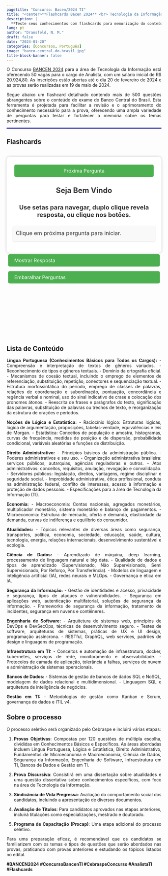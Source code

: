 ```yaml
---
pagetitle: "Concurso: Bacen/2024 TI"
title: "<center>**Flashcards Bacen 2024** <br> Tecnologia da Informação</center>"
description: |
  **Teste seus conhecimentos com flashcards para memorização do conteúdo da prova do BACEN 2024 referente a área da Tecnologia da Informação.**
lang: pt
author: "Dransfeld, N. M."
draft: false
date: "2024-01-20"
categories: [Concursos, Português]
image: "banco-central-do-brasil.jpg"
title-block-banner: false
---
```


::: {style="text-align: justify"}
O Concurso [BANCEN 2024](https://www.bcb.gov.br/acessoinformacao/concursospublicos) para a área de Tecnologia da Informação está oferecendo 50 vagas para o cargo de Analista, com um salário inicial de R\$ 20.924,80. As inscrições estão abertas até o dia 20 de fevereiro de 2024 e as provas serão realizadas em 19 de maio de 2024.

Segue abaixo um flashcard detalhado contendo mais de 500 questões abrangentes sobre o conteúdo do exame do Banco Central do Brasil. Esta ferramenta é projetada para facilitar a revisão e o aprimoramento do conhecimento necessário para a prova, oferecendo uma ampla variedade de perguntas para testar e fortalecer a memória sobre os temas pertinentes.
:::

<hr style="border: 1px solid blue;">

::: panel-tabset
## Flashcards

::: {style="height:600px;"}
```{=HTML}

<!DOCTYPE html>
<html lang="pt-br">
<head>
  <meta charset="UTF-8">
  <meta name="viewport" content="width=device-width, initial-scale=1.0">
  <title>Flash Cards nion</title>
  <style>
    
/* Estilos Padrões (Desktop) */

.spacer {
  height: 20px; /* Ajuste a altura para aumentar ou diminuir o espaço */
}


.FC-buttons-container {
  display: flex;
  flex-direction: column;
}

FC-button {
  padding: 8px 16px; /* Diminuído de 10px 20px para 8px 16px */
  font-size: 10px; /* Diminuído de 16px para 14px */
  background-color: #4CAF50;
  color: #fff;
  border: none;
  border-radius: 5px;
  font-size: 16px;
  cursor: pointer;
  transition: background-color 0.3s ease;
  flex: 1 1 auto; /* Permite que o botão cresça e ocupe espaço igual */
  margin: 5px; /* Espaçamento entre os botões */
}

.big-button {
  font-size: 20px; /* Tamanho maior para botões grandes */
}

.FC-small-button {
  font-size: 16px; /* Tamanho menor para botões pequenos */
}

.FC-card {
  padding: 20px;
  border-radius: 10px;
  box-shadow: 0 0 10px rgba(0,0,0,0.2);
  background-color: #fff;
  text-align: center;
}

.question-style {
  font-size: 24px;
  font-weight: bold;
  color: #333;
}

.answer-style {
  font-size: 18px; /* Tamanho confortável para leitura */
  color: #333; /* Cor mais escura para melhor contraste */
  line-height: 1.6; /* Espaçamento entre as linhas para melhorar a leitura */
  text-align: justify; /* Alinha o texto justificado para um fluxo uniforme */
  padding: 10px; /* Espaço ao redor do texto */
  border-radius: 5px; /* Bordas suavemente arredondadas para o bloco de texto */
  background-color: #f9f9f9; /* Cor de fundo sutil para destacar a área de resposta */
  box-shadow: 0px 2px 4px rgba(0,0,0,0.1); /* Sombra sutil para profundidade */
  margin-top: 20px; /* Mantém uma distância entre a pergunta e a resposta */
}

h1 {
  margin-top: 0;
}

FC-button {
  padding: 10px 20px;
  background-color: #4CAF50;
  color: #fff;
  border: none;
  border-radius: 5px;
  font-size: 16px;
  cursor: pointer;
  transition: background-color 0.3s ease;
}

FC-button:hover {
  background-color: #3e8e41;
}

/* Espaçamento entre botões */
FC-button:not(:last-child) {
    margin-bottom: 10px; /* Ajusta o espaçamento entre os botões */
  }

 /* Estilos para dispositivos móveis (telas menores que 768px) */
@media screen and (max-width: 768px) {
  .FC-container {
        max-width: 96%; /* Faz o container ocupar 100% da largura */
        padding: 10px; /* Ajusta o padding para dispositivos móveis */
  }

  .FC-card {
    padding: 20px;
  }

  .question-style {
    font-size: 20px;
  }

  .answer-style {
    font-size: 18px;
  }

  FC-button {
    padding: 16px 18px;
    font-size: 18px;
  }
}


  </style>
</head>
<body>
  <div class="spacer"></div>
  <div >
 
    <div class="FC-card" id="card">
      <div class="FC-buttons-container">
        <FC-button onclick="nextCard()">Próxima Pergunta</FC-button>
      </div>
      
      <p id="question" class="question-style">Seja Bem Vindo <br> <br> <small>Use setas para navegar, duplo clique revela resposta, ou clique nos botões.</small></p>
      <p id="answer" class="answer-style">Clique em próxima pergunta para iniciar.</p>
    </div>
    <div class="FC-buttons-container">
      <FC-button class="FC-small-button" id="answerButton" onclick="showAnswer()">Mostrar Resposta</FC-button>
      <FC-button class="FC-small-button" onclick="shuffleCards()">Embaralhar Perguntas</FC-button>
    </div>
    
  </div>
  <div class="spacer"></div>

  <script>
  
   var cards = [{question:"O que são gêneros textuais?",answer:"Gêneros textuais são categorias ou formas que os textos assumem em diferentes contextos comunicativos, definidos por suas características linguísticas, estruturais e funcionais."},
     {question:"Qual a diferença entre gênero textual e tipo textual?",answer:"Gênero textual refere-se às diversas formas que os textos podem assumir (como carta, e-mail, notícia), enquanto tipo textual é relacionado à natureza linguística do texto (como narrativo, descritivo, argumentativo)."},
     {question:"O que caracteriza um texto narrativo?",answer:"Um texto narrativo é caracterizado pela presença de uma história com elementos como personagens, enredo, tempo e espaço. Exemplos incluem romances, contos e crônicas."},
     {question:"Como você identifica um texto descritivo?",answer:"Um texto descritivo é marcado pela detalhada descrição de pessoas, objetos, lugares ou sensações, buscando transmitir uma imagem clara ao leitor."},
     {question:"O que é um texto dissertativo-argumentativo?",answer:"Um texto dissertativo-argumentativo é aquele que expõe e defende uma ideia, um ponto de vista, ou um argumento, com o objetivo de convencer o leitor."},
     {question:"Qual a importância do reconhecimento de gêneros textuais em concursos?",answer:"O reconhecimento de gêneros textuais é importante em concursos pois ajuda a compreender a intenção e a estrutura dos textos apresentados, facilitando a interpretação e a resposta às questões."},
     {question:"Como a identificação do gênero textual influencia na interpretação de um texto?",answer:"Identificar o gênero textual ajuda a prever a estrutura e o propósito do texto, orientando a leitura e a interpretação de acordo com as convenções do gênero."},
     {question:"Qual a relevância do contexto na identificação de gêneros textuais?",answer:"O contexto é crucial na identificação de gêneros textuais, pois os elementos como o público-alvo, o meio de circulação e a finalidade influenciam na forma e no conteúdo do texto."},
     {question:"Quais estratégias podem ser usadas para diferenciar gêneros textuais semelhantes?",answer:"Estratégias incluem analisar a estrutura do texto, a linguagem utilizada, o público-alvo, o propósito e o meio de circulação para identificar nuances que diferenciam gêneros textuais semelhantes."},
     {question:"Como a evolução da mídia influencia na emergência de novos gêneros textuais?",answer:"A evolução da mídia, especialmente com a digitalização, influencia na criação de novos gêneros textuais ao introduzir novas formas de comunicação e interação, que demandam adaptações na forma e conteúdo dos textos."},
     {question:"De que maneira o conhecimento sobre gêneros textuais pode auxiliar na escrita?",answer:"O conhecimento sobre gêneros textuais auxilia na escrita ao fornecer modelos estruturais e de linguagem apropriados para diferentes contextos e propósitos comunicativos."},
     {question:"Como o ensino de gêneros textuais contribui para o desenvolvimento de habilidades de leitura e escrita?",answer:"O ensino de gêneros textuais contribui para o desenvolvimento de habilidades de leitura e escrita ao familiarizar os alunos com diferentes estruturas e estilos de texto, melhorando a compreensão e a capacidade de produzir textos eficazes para diversos fins."},
     {question:"O que é coesão textual?",answer:"Coesão textual é o uso de elementos linguísticos que conectam as partes de um texto, tornando-o claro e compreensível. Inclui o uso de pronomes, conjunções, sinônimos, entre outros."},
     {question:"Qual a função dos elementos de referenciação no texto?",answer:"Elementos de referenciação, como pronomes e demonstrativos, são usados para fazer referência a termos ou frases mencionados anteriormente no texto, ajudando a evitar repetições e mantendo a fluidez."},
     {question:"Como os conectores contribuem para a coesão textual?",answer:"Conectores, como conjunções, preposições e advérbios, ligam frases e parágrafos, indicando relações de causa, contraste, tempo, adição etc., e ajudam a guiar o leitor através do texto."},
     {question:"O que são elementos de sequenciação textual?",answer:"Elementos de sequenciação textual são palavras ou frases que ajudam a ordenar as ideias no texto, como numerais, advérbios de tempo e expressões de transição, garantindo uma narrativa lógica e sequencial."},
     {question:"Qual a importância do emprego de tempos e modos verbais na coesão textual?",answer:"Os tempos e modos verbais são cruciais para estabelecer a sequência de eventos e expressar ações, estados e condições, contribuindo para a clareza e a precisão do texto."},
     {question:"Como a substituição lexical pode ser usada para evitar repetições?",answer:"A substituição lexical envolve o uso de sinônimos ou expressões equivalentes para substituir palavras ou frases já utilizadas, evitando repetições desnecessárias e enriquecendo o texto."},
     {question:"De que maneira a coesão textual afeta a compreensibilidade de um texto?",answer:"Uma boa coesão textual garante que as ideias e argumentos no texto sejam apresentados de forma clara e lógica, facilitando a compreensão e a fluidez na leitura."},
     {question:"Qual o papel dos pronomes na coesão textual?",answer:"Os pronomes desempenham um papel crucial na coesão textual ao substituir nomes ou termos anteriormente mencionados, evitando repetições e ajudando a conectar as partes do texto."},
     {question:"Como os diferentes tipos de conectores alteram o sentido das frases?",answer:"Conectores de adição, contraste, causa, consequência, condição, entre outros, alteram o sentido das frases ao estabelecerem diferentes tipos de relações lógicas entre elas, afetando a interpretação do leitor."},
     {question:"Quais são as implicações de usar incorretamente os tempos verbais?",answer:"uso incorreto de tempos verbais pode levar a ambiguidades e confusões, distorcendo o sentido do texto e a sequência cronológica dos eventos ou ações descritas."},
     {question:"Como a coesão textual contribui para a coerência de um texto?",answer:"Enquanto a coesão se refere à ligação formal entre as partes do texto, a coerência relaciona-se ao sentido lógico e à compreensão global. A coesão textual, portanto, é um meio para alcançar a coerência, ajudando a construir um texto significativo e compreensível."},
     {question:"De que maneira a análise de textos literários difere da análise de textos não literários em termos de coesão?",answer:"Em textos literários, a coesão pode ser utilizada de maneira mais artística e menos convencional, enquanto em textos não literários, geralmente segue padrões mais claros e diretos para garantir a precisão e a facilidade de compreensão."},
     {question:"O que é administração pública?",answer:"Administração pública é o conjunto de órgãos, serviços e agentes do Estado que têm como objetivo a gestão dos interesses da sociedade, executando políticas públicas e prestando serviços à população."},
     {question:"Quais são os princípios básicos da administração pública?",answer:"Os princípios básicos da administração pública no Brasil são legalidade, impessoalidade, moralidade, publicidade e eficiência (LIMPE), conforme estabelecido pela Constituição Federal."},
     {question:"O que diferencia a administração direta da indireta?",answer:"Na administração direta, os serviços são prestados por órgãos que fazem parte da estrutura administrativa do governo central, sem personalidade jurídica própria. Na administração indireta, as atividades são realizadas por entidades com personalidade jurídica própria, como autarquias, fundações públicas, empresas públicas e sociedades de economia mista."},
     {question:"O que são autarquias na administração pública?",answer:"Autarquias são entidades administrativas autônomas, criadas por lei, com personalidade jurídica de direito público, patrimônio próprio e atribuições específicas, geralmente relacionadas a serviços de regulamentação e fiscalização."},
     {question:"Qual a função das empresas públicas na administração indireta?",answer:"As empresas públicas são entidades dotadas de personalidade jurídica de direito privado, criadas por lei para a exploração de atividade econômica ou prestação de serviços públicos, com capital exclusivamente público."},
     {question:"Como a eficiência é aplicada na administração pública?",answer:"A eficiência na administração pública refere-se à busca pela melhor utilização dos recursos públicos, otimizando processos e resultados, e atendendo às necessidades da população de forma ágil e eficaz"},
     {question:"Qual o papel das sociedades de economia mista?",answer:"As sociedades de economia mista são entidades com capital misto (público e privado) que realizam atividades econômicas ou prestam serviços públicos, operando sob as regras do direito privado, mas com objetivos alinhados às políticas governamentais."},
     {question:"Como a moralidade impacta a gestão na administração pública?",answer:"A moralidade na administração pública exige que os atos e procedimentos sejam realizados com ética, honestidade e integridade, garantindo a confiança pública e prevenindo a corrupção e o abuso de poder."},
     {question:"Qual a importância da publicidade na administração pública?",answer:"A publicidade é fundamental na administração pública para assegurar a transparência dos atos governamentais, permitindo o controle e a fiscalização por parte da população e de órgãos competentes."},
     {question:"Como as fundações públicas se enquadram na administração pública?",answer:"As fundações públicas são entidades com personalidade jurídica de direito público ou privado, criadas para realizar atividades não lucrativas de interesse público, como educação, cultura e pesquisa."},
     {question:"De que maneira a impessoalidade é observada na administração pública?",answer:"A impessoalidade na administração pública assegura que os atos e decisões sejam tomados com base em critérios objetivos e legais, sem favoritismos ou discriminações, garantindo igualdade de tratamento aos cidadãos."},
     {question:"Qual o impacto da legalidade na administração pública?",answer:"A legalidade garante que todas as ações da administração pública estejam em conformidade com as leis. É um princípio que restringe o poder estatal e protege o cidadão de ações arbitrárias do governo. ​"},
     {question:"O que é organização administrativa brasileira?",answer:"A organização administrativa brasileira refere-se à estruturação do Estado e suas entidades para o cumprimento de suas funções, incluindo a administração direta e indireta, autarquias, fundações públicas, empresas públicas, entre outras."},
     {question:"Qual o conceito de serviços públicos?",answer:"Serviços públicos são todas as atividades realizadas pelo Estado ou por seus delegados, sob regime de direito público, com o objetivo de satisfazer necessidades essenciais ou secundárias da coletividade."},
     {question:"Quais são os princípios básicos dos serviços públicos?",answer:"Os princípios básicos dos serviços públicos incluem a continuidade, a eficiência, a segurança, a atualidade, a generalidade, a cortesia na sua prestação e a modicidade das tarifas."},
     {question:"O que são autarquias e qual sua função?",answer:"Autarquias são entidades autônomas criadas por lei específica, com patrimônio próprio e capacidade administrativa, destinadas a realizar atividades típicas da Administração Pública."},
     {question:"O que são agências reguladoras e qual seu papel?",answer:"Agências reguladoras são autarquias de regime especial, criadas para regular e fiscalizar atividades de interesse público, especialmente em setores econômicos relevantes e estratégicos."},
     {question:"Como as agências executivas diferem de outras entidades da Administração Indireta?",answer:"As agências executivas são autarquias ou fundações que, por iniciativa própria e mediante contrato com o Ministério supervisor, adquirem uma qualificação especial visando à melhoria da eficiência e redução de custos."},
     {question:"O que são fundações públicas e como são classificadas?",answer:"Fundações públicas são entidades dotadas de personalidade jurídica de direito público ou privado, criadas em virtude de autorização legislativa, para o desenvolvimento de atividades que não exijam execução por órgãos ou entidades de direito público."},
     {question:"Qual a característica principal das empresas públicas?",answer:"Empresas públicas são entidades com personalidade jurídica de direito privado, criadas por lei para a exploração de atividade econômica, sob a forma de sociedade anônima, cujas ações com direito a voto pertençam majoritariamente ao Estado."},
     {question:"Como as sociedades de economia mista se diferenciam das empresas públicas?",answer:"As sociedades de economia mista são entidades de direito privado, criadas por lei, onde o Estado tem a maioria do capital votante, mas há participação do capital privado. Diferem das empresas públicas, que são integralmente de capital público."},
     {question:"Qual a importância das agências reguladoras no controle de serviços públicos?",answer:"As agências reguladoras têm papel fundamental no controle, regulação e fiscalização de serviços públicos e atividades econômicas, garantindo a qualidade dos serviços, protegendo os interesses dos consumidores e incentivando a competição."},
     {question:"De que maneira a autonomia das autarquias impacta na administração pública?",answer:"A autonomia das autarquias permite que elas operem com certa independência, focando em suas áreas específicas de atuação, o que pode resultar em maior eficiência e especialização no cumprimento de suas funções."},
     {question:"Como a atuação das empresas públicas e sociedades de economia mista se alinha aos interesses do Estado?",answer:"Empresas públicas e sociedades de economia mista alinham-se aos interesses do Estado ao executarem atividades econômicas ou serviços de interesse público, combinando a eficiência empresarial com objetivos sociais e estratégicos definidos pelo governo. ​"},
     {question:"O que é improbidade administrativa?",answer:"Improbidade administrativa é a conduta ilegal ou desonesta praticada por agentes públicos ou terceiros que interagem com a administração pública, resultando em prejuízo ao erário, enriquecimento ilícito ou violação dos princípios administrativos."},
     {question:"Quais são os tipos principais de improbidade administrativa?",answer:"Os tipos principais incluem enriquecimento ilícito, prejuízo ao erário e violação dos princípios da administração pública."},
     {question:"Como a lei pune os atos de improbidade administrativa?",answer:"A Lei de Improbidade Administrativa prevê punições que incluem perda da função pública, suspensão dos direitos políticos, multa civil, e proibição de contratar com o poder público ou receber benefícios fiscais."},
     {question:"O que caracteriza um ato de enriquecimento ilícito na administração pública?",answer:"Caracteriza-se pela obtenção de vantagens patrimoniais indevidas por parte do agente público ou terceiros, em razão do exercício de cargo, mandato, função, emprego ou atividade nas entidades públicas."},
     {question:"Qual a diferença entre improbidade administrativa e corrupção?",answer:"Enquanto a corrupção envolve necessariamente a oferta ou recebimento de vantagem indevida, a improbidade administrativa é um conceito mais amplo, incluindo também atos que causam prejuízo ao erário ou violam princípios administrativos, independentemente de recebimento de vantagem."},
     {question:"Quais são as consequências sociais da improbidade administrativa?",answer:"As consequências sociais incluem a perda de confiança na administração pública, desperdício de recursos públicos, desigualdade na distribuição de serviços públicos e impacto negativo no desenvolvimento social e econômico."},
     {question:"Quais medidas preventivas podem ser adotadas contra a improbidade administrativa?",answer:"Medidas preventivas incluem a implementação de sistemas de controle interno, treinamento e conscientização de servidores, adoção de códigos de ética, e a promoção de uma cultura de integridade e responsabilidade."},
     {question:"Como se dá a responsabilização de terceiros envolvidos em atos de improbidade administrativa?",answer:"Terceiros que se beneficiam ou contribuem para atos de improbidade podem ser responsabilizados juntamente com os agentes públicos, enfrentando as mesmas penalidades legais, como multas e proibições."},
     {question:"O que é o Código de Conduta da Alta Administração Federal?",answer:"O Código de Conduta da Alta Administração Federal é um conjunto de normas éticas e de comportamento que deve ser seguido pelos altos funcionários do governo, visando garantir a integridade e a transparência na administração pública."},
     {question:"Qual a finalidade do Código de Conduta da Alta Administração Federal?",answer:"A finalidade é orientar a conduta dos altos administradores públicos, promovendo a ética, a integridade e a legalidade no exercício de suas funções."},
     {question:"Quem deve seguir o Código de Conduta da Alta Administração Federal?",answer:"O Código de Conduta deve ser seguido por altos funcionários do governo, incluindo ministros, secretários-executivos, presidentes de autarquias, fundações, empresas públicas e sociedades de economia mista."},
     {question:"Como o Código de Conduta da Alta Administração Federal trata conflitos de interesse?",answer:"O Código estabelece diretrizes para evitar conflitos de interesse, exigindo que os administradores públicos não participem de decisões ou atividades que possam beneficiar interesses pessoais ou de terceiros relacionados."},
     {question:"Que tipos de atividades são consideradas incompatíveis com o Código de Conduta?",answer:"Atividades incompatíveis incluem o uso de informações privilegiadas para benefício próprio, a participação em empresas que possam ter conflitos de interesse com a administração pública, entre outras."},
     {question:"Qual é o processo para lidar com violações do Código de Conduta?",answer:"Em caso de violações, geralmente há um processo de investigação e, se a violação for confirmada, podem ser aplicadas sanções, que variam desde advertências até a exoneração do cargo."},
     {question:"Como o Código de Conduta promove a transparência na administração pública?",answer:"O Código promove a transparência ao exigir que os administradores públicos declarem seus bens e rendas, e ao estabelecer normas claras sobre a conduta ética e profissional, tornando suas ações mais abertas ao escrutínio público."},
     {question:"O Código de Conduta prevê alguma forma de monitoramento ou auditoria?",answer:"Sim, o Código geralmente prevê algum tipo de monitoramento ou auditoria, seja por órgãos internos ou externos, para assegurar o cumprimento de suas diretrizes."},
     {question:"Qual o objetivo principal do Código de Conduta da Alta Administração Federal?",answer:"Estabelecer regras éticas de conduta para autoridades da alta Administração Pública Federal, visando a integridade e transparência do processo decisório governamental."},
     {question:"A quem se aplicam as normas deste Código de conduta da alta administração?",answer:"Aplicam-se a Ministros e Secretários de Estado, titulares de cargos de natureza especial, secretários-executivos, secretários ou autoridades equivalentes de alto nível, e presidentes e diretores de agências nacionais, autarquias, fundações públicas, empresas públicas e sociedades de economia mista."},
     {question:"Quais são os padrões éticos exigidos das autoridades públicas?",answer:"Integridade, moralidade, clareza de posições e decoro, tanto em atividades públicas quanto privadas, para prevenir conflitos de interesse."},
     {question:"Qual é a obrigação das autoridades públicas em relação à declaração de bens?",answer:"Devem enviar à Comissão de Ética Pública informações sobre sua situação patrimonial que possa gerar conflito de interesses, dentro de dez dias após a posse."},
     {question:"Como devem ser tratadas as alterações significativas no patrimônio das autoridades?",answer:"Devem ser imediatamente comunicadas à Comissão de Ética Pública, especialmente se envolverem gestão patrimonial que possa ser afetada por decisões governamentais."},
     {question:"É permitido às autoridades públicas manter participações em empresas?",answer:"Sim, mas se a participação for superior a cinco por cento em certos tipos de empresas, isso deve ser tornado público."},
     {question:"A autoridade pública pode receber remuneração ou favores de fontes privadas?",answer:"Não, exceto participações em eventos como seminários ou congressos, com transparência sobre remunerações e despesas de viagem."},
     {question:"Quais são as restrições sobre a aceitação de presentes pelas autoridades públicas?",answer:"Não podem aceitar presentes, exceto de autoridades estrangeiras em casos protocolares ou brindes sem valor comercial ou de valor inferior a R$ 100."},
     {question:"O que deve fazer uma autoridade pública em caso de conflito de interesses?",answer:"Deve esclarecer a existência de eventual conflito de interesses e comunicar qualquer fato impeditivo de sua participação em decisões coletivas."},
     {question:"Como devem agir as autoridades públicas após deixar o cargo em relação a negócios ou trabalhos futuros?",answer:"Não podem atuar em benefício ou nome de entidades em processos do qual tenham participado, nem prestar consultoria valendo-se de informações privilegiadas obtidas no cargo."},
     {question:"Quais são as sanções para a violação das normas estipuladas neste Código?",answer:"Advertência para autoridades no exercício do cargo e censura ética para aquelas que já deixaram o cargo."},
     {question:"Como é tratada a apuração de atos em desrespeito ao Código?",answer:"A Comissão de Ética Pública instaura o processo, permitindo a defesa da autoridade pública e, se procedente a denúncia, aplica as penalidades adequadas."},
     {question:"O que são contas do sistema monetário?",answer:"Contas do sistema monetário são registros que detalham os fluxos monetários e financeiros de uma economia, incluindo a oferta de moeda, o crédito disponível e as dívidas."},
     {question:"Quais são os componentes principais das contas do sistema monetário?",answer:"Os componentes principais incluem a base monetária, os agregados monetários (como M1, M2, M3), e outras variáveis como crédito total, reservas bancárias e passivos."},
     {question:"Como a oferta de moeda é medida e classificada nas contas do sistema monetário?",answer:"A oferta de moeda é medida pelos agregados monetários: M1 (moeda em circulação mais depósitos à vista), M2 (M1 mais depósitos de poupança e títulos), e M3 (M2 mais depósitos a prazo e outros ativos líquidos)."},
     {question:"Qual é a diferença entre M1, M2 e M3?",answer:"M1 representa a forma mais líquida de dinheiro, M2 inclui M1 mais formas de dinheiro com menor liquidez, e M3 é ainda mais abrangente, incluindo grandes depósitos a prazo e outros ativos."},
     {question:"Como as contas do sistema monetário são utilizadas pelos bancos centrais?",answer:"Os bancos centrais usam as contas do sistema monetário para formular e implementar políticas monetárias, controlar a inflação, e garantir a estabilidade financeira."},
     {question:"O que é a base monetária e qual é sua importância?",answer:"A base monetária é a soma do dinheiro em circulação e das reservas bancárias. Ela é importante porque representa a quantidade de dinheiro que o banco central injetou na economia."},
     {question:"Como o multiplicador monetário se relaciona com as contas do sistema monetário?",answer:"O multiplicador monetário descreve como a base monetária afeta os agregados monetários maiores (M1, M2, M3), mostrando a relação entre o dinheiro base e a oferta total de dinheiro."},
     {question:"Qual é o impacto das reservas bancárias nas contas do sistema monetário?",answer:"As reservas bancárias, que são depósitos que os bancos mantêm no banco central, influenciam a capacidade dos bancos de conceder créditos e, portanto, afetam a oferta monetária e a atividade econômica."},
     {question:"Como as contas do sistema monetário são afetadas pela política fiscal?",answer:"A política fiscal, através de gastos do governo e arrecadação de impostos, pode afetar a demanda agregada, o que, por sua vez, pode influenciar a oferta de moeda e as decisões de política monetária."},
     {question:"Quais são os desafios na gestão das contas do sistema monetário?",answer:"Os desafios incluem equilibrar a oferta de moeda com as metas de inflação, responder a choques econômicos, e manter a estabilidade financeira em face de mudanças no mercado."},
     {question:"Como as contas do sistema monetário interagem com os mercados financeiros?",answer:"As contas do sistema monetário afetam os mercados financeiros por meio das taxas de juros, disponibilidade de crédito e expectativas de inflação, influenciando investimentos e decisões de consumo."},
     {question:"Qual é o papel das contas do sistema monetário na prevenção de crises financeiras?",answer:"As contas do sistema monetário ajudam a monitorar e gerenciar riscos sistêmicos, permitindo que os bancos centrais e reguladores financeiros tomem medidas preventivas contra instabilidades e crises."},
     {question:"O que é a estrutura de mercado em economia?",answer:"Estrutura de mercado refere-se à organização e características de um mercado, incluindo o número e tamanho dos produtores, o tipo de produto, o grau de competição e o poder de mercado."},
     {question:"Quais são as principais formas de organização da atividade econômica?",answer:"As principais formas incluem economia de mercado (capitalismo), economia planejada (socialismo) e economias mistas, que combinam elementos de ambas."},
     {question:"Como o papel dos preços se manifesta em uma economia de mercado?",answer:"Em uma economia de mercado, os preços servem como sinais para alocação de recursos, indicando a oferta e demanda de bens e serviços, e ajudando a coordenar decisões de produção e consumo."},
     {question:"O que é custo de oportunidade e por que é importante na economia?",answer:"Custo de oportunidade é o valor da melhor alternativa perdida ao se tomar uma decisão. É crucial na análise econômica porque ajuda a entender as implicações de escolhas e a alocação de recursos escassos."},
     {question:"O que são fronteiras das possibilidades de produção?",answer:"A fronteira das possibilidades de produção é um modelo gráfico que mostra as combinações máximas de diferentes bens que uma economia pode produzir, dada a quantidade de recursos disponíveis e a tecnologia."},
     {question:"Como a concorrência perfeita é caracterizada em uma estrutura de mercado?",answer:"A concorrência perfeita é caracterizada por muitos pequenos vendedores e compradores, produtos homogêneos, livre entrada e saída do mercado e acesso perfeito à informação."},
     {question:"O que diferencia o monopólio de outras estruturas de mercado?",answer:"No monopólio, existe apenas um único vendedor no mercado, sem substitutos próximos, permitindo que o monopolista controle os preços e a quantidade de bens ou serviços."},
     {question:"Como o oligopólio funciona em termos de estrutura de mercado?",answer:"Em um oligopólio, poucas empresas dominam o mercado. Estas empresas podem influenciar os preços e as condições do mercado, mas também devem considerar as ações de seus poucos concorrentes."},
     {question:"Qual é a importância da elasticidade-preço da demanda na estrutura de mercado?",answer:"A elasticidade-preço da demanda mede como a quantidade demandada de um bem ou serviço muda em resposta a mudanças em seu preço. É importante para entender como os consumidores reagem a mudanças de preços em diferentes mercados."},
     {question:"Como as falhas de mercado afetam a eficiência econômica?",answer:"Falhas de mercado ocorrem quando os mercados não alocam recursos de maneira eficiente, levando a resultados subótimos, como externalidades, bens públicos e informação assimétrica."},
     {question:"O que são barreiras à entrada e como elas afetam a estrutura de mercado?",answer:"Barreiras à entrada são obstáculos que impedem ou dificultam a entrada de novas empresas em um mercado, afetando a concorrência e a dinâmica do mercado."},
     {question:"Como os governos podem intervir em diferentes estruturas de mercado?",answer:"Os governos podem intervir através de regulamentações, políticas antitruste, subsídios, impostos e fornecimento de bens públicos, buscando corrigir falhas de mercado e promover a equidade e eficiência econômica."},
     {question:"O que são Grandes Modelos de Linguagem (LLM)?",answer:"Grandes Modelos de Linguagem (LLM, do inglês 'Large Language Models') são sistemas de inteligência artificial baseados em aprendizado de máquina, projetados para entender, interpretar e gerar linguagem humana de maneira natural e coerente."},
     {question:"O que é IA generativa?",answer:"IA generativa refere-se a sistemas de inteligência artificial que podem criar conteúdo original, como texto, imagens ou música, aprendendo a partir de grandes volumes de dados existentes."},
     {question:"Como os LLMs são treinados?",answer:"Os LLMs são treinados usando técnicas de aprendizado profundo, em especial redes neurais, alimentados por grandes conjuntos de dados textuais para aprender padrões, estruturas linguísticas e variações da linguagem."},
     {question:"Qual a aplicação prática dos LLMs?",answer:"Os LLMs têm aplicações variadas, como assistentes virtuais, tradução automática, geração de conteúdo, sumarização de textos, resposta a perguntas, entre outros."},
     {question:"Quais são os desafios associados ao desenvolvimento de LLMs?",answer:"Os desafios incluem lidar com viés nos dados de treinamento, garantir a precisão e relevância das respostas, entender contextos complexos e gerenciar as demandas computacionais para treinamento e operação dos modelos."},
     {question:"Como os LLMs lidam com diferentes idiomas?",answer:"Alguns LLMs são treinados em múltiplos idiomas, permitindo que entendam e gerem texto em diversas línguas. Isso é alcançado através do treinamento com grandes conjuntos de dados multilíngues."},
     {question:"Qual o impacto da IA generativa na criatividade humana?",answer:"A IA generativa pode ser vista como uma ferramenta que amplia a criatividade humana, ajudando a gerar ideias e conceitos inovadores. No entanto, também levanta questões sobre originalidade e direitos autorais."},
     {question:"Como a ética é abordada no desenvolvimento de LLMs?",answer:"A ética no desenvolvimento de LLMs envolve garantir que os modelos não perpetuem preconceitos, respeitem a privacidade e não sejam usados para propósitos prejudiciais. Isso exige uma abordagem cuidadosa na seleção de dados e no design dos algoritmos."},
     {question:"Quais são as técnicas de aprendizado de máquina utilizadas nos LLMs?",answer:"As técnicas incluem redes neurais profundas, especialmente modelos de atenção como o Transformer, que permitem aos LLMs focar em partes relevantes do texto durante o treinamento e a geração de respostas."},
     {question:"Como os LLMs lidam com informações factualmente incorretas ou enganosas?",answer:"LLMs podem, ocasionalmente, gerar informações incorretas ou enganosas, devido a limitações no entendimento do contexto ou viés nos dados de treinamento. É importante verificar a veracidade das informações e continuar aprimorando os modelos."},
     {question:"Qual é o futuro dos LLMs na IA?",answer:"O futuro dos LLMs inclui melhorias na precisão, na capacidade de compreensão contextual e na interação multimodal. Eles também estão se tornando mais eficientes e acessíveis para uma gama mais ampla de aplicações."},
     {question:"Como os LLMs podem ser integrados a outras tecnologias de IA?",answer:"Os LLMs podem ser integrados a outras tecnologias de IA, como sistemas de visão computacional ou análise de dados, para criar soluções mais abrangentes e sofisticadas em áreas como automação de escritórios, assistência médica e educação. ​"},
     {question:"O que é a segurança em nuvens?",answer:"Segurança em nuvens é um conjunto de políticas, tecnologias, aplicações e controles utilizados para proteger dados, aplicações e a infraestrutura associada à computação em nuvem."},
     {question:"Quais são os tipos principais de serviços de nuvem e como eles impactam a segurança?",answer:"Os principais tipos são Infraestrutura como Serviço (IaaS), Plataforma como Serviço (PaaS) e Software como Serviço (SaaS). Cada um apresenta diferentes níveis de controle para o usuário, impactando as estratégias e ferramentas de segurança apropriadas."},
     {question:"O que são contêineres em computação e como eles se relacionam com a segurança em nuvens?",answer:"Contêineres são unidades de software que contêm todo o código, configurações e dependências necessárias para rodar uma aplicação. Eles oferecem isolamento e portabilidade, o que é crucial para a segurança em ambientes de nuvem."},
     {question:"Como a criptografia é utilizada na segurança de dados na nuvem?<br><br>",answer:"A criptografia é usada para proteger dados em trânsito e em repouso, assegurando que apenas usuários autorizados possam acessar e interpretar esses dados."},
     {question:"Quais são as principais vulnerabilidades associadas ao uso de contêineres?",answer:"As principais vulnerabilidades incluem configurações inseguras, uso de imagens de contêineres não confiáveis, falhas na segregação de contêineres e problemas de gerenciamento de segredos."},
     {question:"Como funciona o gerenciamento de identidade e acesso na nuvem?",answer:"O gerenciamento de identidade e acesso envolve a identificação de usuários e o controle de seu acesso a recursos na nuvem com base em suas permissões."},
     {question:"O que é uma API de nuvem e qual é o seu papel na segurança em nuvens?",answer:"Uma API de nuvem é uma interface que permite a interação programática com serviços de nuvem. Ela desempenha um papel crítico na segurança, pois deve ser protegida contra acessos não autorizados e ataques."},
     {question:"Quais são as melhores práticas para garantir a segurança em ambientes de nuvem multi-tenant?",answer:"As melhores práticas incluem a implementação de controles rigorosos de acesso, criptografia de dados, segmentação de rede e monitoramento contínuo de segurança."},
     {question:"Como as ferramentas de detecção e resposta a incidentes funcionam na nuvem?",answer:"Essas ferramentas monitoram os ambientes de nuvem em busca de atividades suspeitas ou maliciosas, alertando os administradores e respondendo automaticamente a incidentes de segurança."},
     {question:"O que são acordos de nível de serviço (SLAs) e como eles afetam a segurança em nuvens?",answer:"SLAs são contratos que estabelecem os padrões de desempenho e disponibilidade dos serviços de nuvem. Eles podem incluir compromissos relacionados à segurança, como tempo de resposta a incidentes e protocolos de backup."},
     {question:"Como a computação sem servidor afeta a segurança em nuvens?",answer:"A computação sem servidor, onde o provedor de nuvem gerencia a infraestrutura, apresenta desafios únicos de segurança, como a responsabilidade compartilhada pela segurança entre o provedor e o usuário."},
     {question:"Quais são as considerações legais e de conformidade relacionadas à segurança em nuvens?",answer:"As considerações incluem a adesão a regulamentos de proteção de dados, como o GDPR, e a necessidade de garantir que os provedores de nuvem cumpram as leis e normas relevantes."},
     {question:"Como os controles de segurança de rede são aplicados em ambientes de nuvem?",answer:"Os controles de segurança de rede em ambientes de nuvem incluem firewalls, gateways de VPN, sistemas de detecção e prevenção de intrusões, e outras ferramentas para monitorar e proteger o tráfego de rede."},
     {question:"Como a conformidade regulatória afeta a segurança em nuvem?",answer:"A conformidade regulatória afeta a segurança em nuvem exigindo que as organizações sigam padrões específicos para proteção de dados, o que pode incluir requisitos de localização de dados, controle de acesso e auditorias."},
     {question:"O que é um ataque cibernético?",answer:"Um ataque cibernético é uma tentativa de explorar vulnerabilidades em sistemas de computadores, redes ou dispositivos para ganhar acesso não autorizado, roubar, alterar ou destruir informações."},
     {question:"O que são vulnerabilidades em segurança da informação?",answer:"Vulnerabilidades são falhas ou fraquezas em sistemas de computadores que podem ser exploradas por atacantes para comprometer a segurança do sistema."},
     {question:"O que é um ataque de phishing?",answer:"Phishing é um tipo de ataque onde o atacante se passa por uma entidade confiável em uma comunicação eletrônica para enganar as vítimas a fornecerem informações sensíveis, como senhas e detalhes de cartão de crédito."},
     {question:"Como funciona um ataque de injeção SQL?",answer:"Um ataque de injeção SQL ocorre quando um invasor insere um código SQL malicioso em uma entrada de dados, explorando vulnerabilidades em aplicativos que usam bancos de dados SQL, para acessar ou manipular dados."},
     {question:"O que é um ataque DDoS?",answer:"Um ataque de negação de serviço distribuído (DDoS) visa sobrecarregar um sistema ou rede com um fluxo excessivo de tráfego de internet, causando lentidão ou indisponibilidade do serviço."},
     {question:"Qual a diferença entre um vírus e um worm?",answer:"Um vírus é um tipo de malware que precisa de um programa hospedeiro para se espalhar, enquanto um worm é um malware autônomo que se propaga através de redes sem a necessidade de um hospedeiro."},
     {question:"Como um ataque de man-in-the-middle é realizado?",answer:"Em um ataque man-in-the-middle, um invasor intercepta a comunicação entre duas partes, podendo ler, modificar e redirecionar os dados sem o conhecimento das partes envolvidas."},
     {question:"O que são ataques de ransomware?",answer:"Ransomware é um tipo de malware que criptografa os arquivos da vítima, exigindo um resgate para restaurar o acesso. Os ataques de ransomware podem bloquear o acesso a dados importantes, causando grandes prejuízos."},
     {question:"O que é um ataque de engenharia social?",answer:"Engenharia social é uma técnica de manipulação psicológica usada para enganar usuários e obter acesso confidencial. Envolve enganar as pessoas para que revelem informações sensíveis ou realizem ações que comprometam a segurança."},
     {question:"Como funcionam os ataques de cross-site scripting (XSS)?",answer:"XSS é um ataque que explora vulnerabilidades em aplicativos web, permitindo que o atacante injete scripts maliciosos em páginas vistas por outros usuários. Esses scripts podem acessar informações confidenciais ou manipular a experiência do usuário."},
     {question:"O que é uma exploração de dia zero e por que é perigosa?",answer:"Uma exploração de dia zero é um ataque que tira proveito de uma vulnerabilidade de segurança desconhecida ou não corrigida em software. É perigosa porque não existe defesa conhecida ou patch disponível no momento do ataque."},
     {question:"Qual é a importância de testes de penetração na identificação de vulnerabilidades?",answer:"Testes de penetração são importantes para identificar e corrigir vulnerabilidades de segurança em sistemas e redes. Eles simulam ataques para avaliar a robustez das defesas e identificar pontos fracos que precisam ser fortalecidos. ​"},
     {question:"O que são frameworks de segurança da informação?",answer:"Frameworks de segurança da informação são conjuntos de padrões, práticas e diretrizes projetadas para ajudar organizações a gerenciar riscos de segurança cibernética e proteger informações."},
     {question:"O que é o MITRE ATT&CK e qual seu objetivo?",answer:"O MITRE ATT&CK é um framework globalmente acessível de conhecimento que descreve as táticas e técnicas usadas por invasores cibernéticos. Seu objetivo é oferecer uma base para desenvolver estratégias de defesa cibernética específicas e eficientes."},
     {question:"Como os CIS Controls ajudam na segurança da informação?",answer:"Os CIS Controls são um conjunto de práticas recomendadas para a defesa cibernética, que ajudam organizações a prevenir, detectar e mitigar ameaças comuns e avançadas."},
     {question:"Qual é a função do NIST CyberSecurity Framework?",answer:"O NIST CyberSecurity Framework fornece um conjunto de diretrizes e melhores práticas para ajudar organizações a gerenciar e reduzir riscos de segurança cibernética."},
     {question:"Como o MITRE ATT&CK pode ser aplicado em uma organização?",answer:"O MITRE ATT&CK pode ser aplicado para avaliar e melhorar sistemas de detecção, implementar defesas mais robustas e realizar simulações de ataques para testar a eficácia das medidas de segurança."},
     {question:"De que forma os CIS Controls diferem de outros frameworks de segurança?",answer:"Os CIS Controls são focados em ações práticas e diretas que podem ser implementadas para melhorar a segurança, tornando-os acessíveis e aplicáveis a uma ampla gama de organizações."},
     {question:"O que são as categorias e subcategorias do NIST CyberSecurity Framework?",answer:"As categorias do NIST CSF são Identificar, Proteger, Detectar, Responder e Recuperar. Cada categoria tem subcategorias que fornecem orientações específicas para implementar controles e medidas de segurança."},
     {question:"Como o MITRE ATT&CK ajuda na compreensão de ataques cibernéticos avançados?",answer:"O MITRE ATT&CK detalha as técnicas, táticas e procedimentos (TTPs) usados em ataques cibernéticos avançados, permitindo que os defensores entendam melhor e se preparem contra essas ameaças."},
     {question:"Quais são os principais benefícios de implementar os CIS Controls?",answer:"Os principais benefícios incluem a redução de vulnerabilidades, melhoria na postura de segurança, e a criação de uma base sólida para a defesa contra uma variedade de ameaças cibernéticas."},
     {question:"Como o NIST CSF se integra com outras normas de segurança cibernética?",answer:"O NIST CSF é projetado para ser compatível com outras normas e práticas de segurança, como ISO 27001 e COBIT, permitindo que as organizações alinhem várias diretrizes de segurança de forma eficiente."},
     {question:"Quais desafios podem surgir na implementação do MITRE ATT&CK em uma organização?",answer:"Desafios podem incluir a necessidade de conhecimento técnico especializado, recursos para análise e implementação das informações do framework, e integração com as estratégias de segurança existentes."},
     {question:"Como os CIS Controls e o NIST CSF se complementam?",answer:"Enquanto os CIS Controls oferecem ações específicas e práticas para melhorar a segurança, o NIST CSF fornece um modelo mais abrangente para gerenciamento de riscos, permitindo que as organizações utilizem ambos de maneira complementar."},
     {question:"O que é o protocolo HTTP?",answer:"HTTP (Hypertext Transfer Protocol) é um protocolo de comunicação utilizado para transferir informações na web, principalmente páginas web e seus componentes."},
     {question:"Como o HTTP/2 melhora a performance em comparação com o HTTP?",answer:"HTTP/2 introduz melhorias como multiplexação (várias requisições em uma única conexão TCP), compressão de cabeçalhos e priorização de requisições, melhorando a eficiência e a velocidade das comunicações web."},
     {question:"O que é gRPC e em que cenários é utilizado?",answer:"gRPC é um framework de chamada de procedimento remoto de alto desempenho que suporta comunicação entre serviços. É comumente usado em sistemas distribuídos, microserviços e APIs de alto desempenho."},
     {question:"Como os WebSockets facilitam a comunicação em tempo real?",answer:"WebSockets permitem uma comunicação bidirecional e em tempo real entre o cliente e o servidor, estabelecendo um canal persistente que é mais eficiente do que as requisições HTTP tradicionais."},
     {question:"Qual é o propósito do TLS em sistemas web?",answer:"TLS (Transport Layer Security) é um protocolo de segurança usado para criptografar a comunicação na internet, protegendo dados sensíveis e garantindo a segurança das transações online."},
     {question:"Qual é a função dos servidores proxy em uma arquitetura web?",answer:"Servidores proxy atuam como intermediários entre usuários e servidores web, podendo fornecer funcionalidades como balanceamento de carga, cache de conteúdo, filtragem de solicitações e aumento da segurança."},
     {question:"Como o cache melhora o desempenho de sistemas web?",answer:"O cache armazena cópias locais de recursos frequentemente acessados, reduzindo a latência, diminuindo a carga nos servidores e melhorando a experiência do usuário."},
     {question:"Qual é a importância do DNS em sistemas web?",answer:"DNS (Domain Name System) traduz nomes de domínio fáceis de lembrar em endereços IP, facilitando a localização de sites e serviços na internet."},
     {question:"Como o balanceamento de carga é implementado em sistemas web?",answer:"O balanceamento de carga é implementado por meio de hardware ou software que distribui o tráfego de rede entre vários servidores, evitando sobrecargas e maximizando a disponibilidade e a eficiência."},
     {question:"Quais são as estratégias para a tolerância a falhas em sistemas web?",answer:"Estratégias incluem redundância de sistemas e dados, failover automático, sistemas de backup e recuperação, e design resiliente que permite a continuidade das operações em caso de falhas."},
     {question:"Como a escalabilidade é alcançada em sistemas web?",answer:"A escalabilidade é alcançada por meio da capacidade de aumentar ou diminuir recursos, como servidores e largura de banda, conforme necessário, e pelo uso de arquiteturas distribuídas que permitem o crescimento eficiente."},
     {question:"Quais são os desafios na implementação de HTTPS em comparação com HTTP?",answer:"Desafios na implementação de HTTPS incluem a necessidade de certificados SSL/TLS, potencial aumento na latência devido à criptografia e descriptografia dos dados, e a complexidade na configuração e manutenção da segurança. ​​<br><br><br><br>"},
     {question:"O que significa GoF em padrões de design de software?",answer:"GoF significa 'Gang of Four', que se refere aos quatro autores do livro 'Design Patterns: Elements of Reusable Object-Oriented Software'. Eles introduziram vários padrões de design de software que são amplamente utilizados na programação orientada a objetos."},
     {question:"O que são padrões GRASP?",answer:"GRASP significa 'General Responsibility Assignment Software Patterns'. São um conjunto de princípios ou padrões usados no design orientado a objetos para atribuir responsabilidades às classes e objetos."},
     {question:"Qual é a importância dos padrões de design GoF?",answer:"Os padrões de design GoF são importantes porque fornecem soluções comprovadas e eficientes para problemas comuns de design de software, promovendo a reutilização de código e a modularidade."},
     {question:"Dê um exemplo de um padrão de design GoF e sua aplicação.",answer:"Um exemplo é o padrão Singleton, que garante que uma classe tenha apenas uma instância e fornece um ponto de acesso global a essa instância. É útil para gerenciar recursos compartilhados, como conexões de banco de dados."},
     {question:"Como os padrões GRASP diferem dos padrões GoF?",answer:"Enquanto os padrões GoF focam em soluções específicas para problemas de design (como criação de objetos e composição de classes), os padrões GRASP focam em atribuir responsabilidades de software, orientando o processo de design a um nível mais conceitual."},
     {question:"Qual o impacto dos padrões de design na manutenibilidade do software?",answer:"Os padrões de design melhoram a manutenibilidade do software ao promover um design claro, modular e reutilizável, facilitando a compreensão, a modificação e a extensão do código."},
     {question:"Por que é importante entender os padrões GRASP ao trabalhar com orientação a objetos?",answer:"Entender os padrões GRASP é importante na orientação a objetos porque eles ajudam a determinar como distribuir responsabilidades de forma eficaz entre diferentes objetos, resultando em um design de software mais coeso e menos acoplado."},
     {question:"Como o padrão de design 'Factory Method' do GoF é utilizado?",answer:"O padrão 'Factory Method' é utilizado para criar instâncias de classes. Ele permite que subclasses decidam quais classes instanciar, promovendo flexibilidade e desacoplamento entre o criador e as classes concretas."},
     {question:"Qual é a relação entre os padrões GoF e os princípios SOLID?",answer:"Os padrões GoF complementam os princípios SOLID (Single Responsibility, Open-Closed, Liskov Substitution, Interface Segregation, Dependency Inversion), ambos promovendo práticas de design de software robustas e eficientes."},
     {question:"Como o padrão 'Observer' do GoF é aplicado em aplicações modernas?",answer:"O padrão 'Observer' é utilizado em aplicações que necessitam de atualizações em tempo real, como interfaces gráficas de usuário (GUIs) e aplicações que respondem a eventos externos. Ele permite que objetos se inscrevam para receber notificações de mudanças em outros objetos."},
     {question:"Qual é o desafio de aplicar padrões GRASP em equipes de desenvolvimento grandes?",answer:"O desafio é garantir que todos os membros da equipe tenham um entendimento comum dos padrões GRASP e os apliquem de forma consistente, o que requer treinamento, documentação clara e revisão de design regular."},
     {question:"Como padrões de design podem influenciar o desempenho de uma aplicação?",answer:"Embora padrões de design geralmente melhorem a arquitetura e a manutenibilidade do código, alguns podem introduzir overhead adicional. É importante balancear o uso de padrões com considerações de desempenho, especialmente em aplicações críticas em termos de recursos"},
     {question:"O que é Git?",answer:"Git é um sistema de controle de versão distribuído, usado para rastrear alterações no código-fonte durante o desenvolvimento de software. É projetado para coordenar o trabalho entre programadores, mas pode ser usado para rastrear mudanças em qualquer conjunto de arquivos."},
     {question:"Para que serve o comando git init?",answer:"O comando git init é usado para inicializar um novo repositório Git. Ele cria uma nova subpasta chamada .git que contém todos os arquivos necessários para o repositório."},
     {question:"O que é um branch no Git e por que é importante?",answer:"Um branch no Git é uma ramificação independente do desenvolvimento. Permite que você desenvolva funcionalidades, corrija bugs ou experimente em um ambiente isolado, sem afetar o branch principal (geralmente chamado de 'master' ou 'main')."},
     {question:"Como o comando git clone é utilizado?",answer:"O comando git clone é usado para copiar um repositório Git existente. Ele cria uma cópia local do repositório, incluindo todos os arquivos e histórico de versões."},
     {question:"O que é um commit no Git e qual a sua importância?",answer:"Um commit no Git é uma gravação de alterações feitas no repositório. Ele serve como um 'checkpoint', permitindo que você retorne a esse estado do código no futuro, se necessário."},
     {question:"Como o Git facilita o trabalho em equipe em projetos de software?",answer:"O Git permite que múltiplos desenvolvedores trabalhem simultaneamente em diferentes branches sem interferir uns nos outros. Além disso, oferece funcionalidades para mesclar alterações, resolver conflitos e rastrear quem fez quais alterações e quando."},
     {question:"Qual a diferença entre git fetch e git pull?",answer:"git fetch baixa as mudanças do repositório remoto, mas não as integra no branch atual. git pull, por outro lado, baixa as mudanças e automaticamente tenta mesclá-las no branch atual."},
     {question:"O que são repositórios remotos no Git e como são utilizados?",answer:"Repositórios remotos no Git são versões do seu projeto hospedadas na internet ou em uma rede. Eles são utilizados para backup, colaboração e sincronização de mudanças entre diferentes locais de trabalho."},
     {question:"Como resolver conflitos de merge no Git?",answer:"Para resolver conflitos de merge no Git, você precisa editar manualmente os arquivos com conflitos, escolhendo as alterações a manter. Após ajustar os arquivos, você os adiciona ao índice e realiza um novo commit."},
     {question:"Explique o que é um 'rebase' no Git e quando utilizá-lo.",answer:"Rebase' no Git é o processo de mover ou combinar uma sequência de commits para uma nova base de commit. É útil para manter um histórico de projetos mais limpo e linear, especialmente antes de mesclar branches."},
     {question:"Como usar tags no Git e qual sua finalidade?",answer:"Tags no Git são utilizadas para marcar pontos específicos no histórico do repositório como importantes, geralmente para marcar versões de lançamento. São criadas com o comando git tag."},
     {question:"Qual a importância do arquivo .gitignore e como usá-lo?",answer:"O arquivo .gitignore é usado para especificar arquivos ou diretórios que não devem ser rastreados pelo Git. Isso é útil para excluir arquivos temporários ou sensíveis do repositório. ​"},
     {question:"O que é Python?",answer:"Python é uma linguagem de programação de alto nível, interpretada, com tipagem dinâmica e suporte a múltiplos paradigmas, conhecida por sua legibilidade e simplicidade."},
     {question:"O que é Java?",answer:"Java é uma linguagem de programação orientada a objetos, compilada para bytecode, que é executado em uma máquina virtual Java (JVM), conhecida por sua portabilidade entre diferentes plataformas."},
     {question:"Quais são as principais diferenças entre Python e Java?",answer:"As principais diferenças incluem a tipagem (dinâmica em Python e estática em Java), a sintaxe (mais concisa em Python) e o modelo de execução (Python é interpretado, enquanto Java é compilado para bytecode e depois interpretado pela JVM)."},
     {question:"Para que tipos de projetos Python é mais adequado?",answer:"Python é adequado para uma ampla gama de projetos, incluindo desenvolvimento web, automação de tarefas, análise de dados, aprendizado de máquina e scripting."},
     {question:"Em que cenários Java é uma escolha preferível?",answer:"Java é preferível em cenários que exigem alto desempenho, escalabilidade, aplicações empresariais complexas, sistemas de back-end e desenvolvimento móvel (especialmente para Android)."},
     {question:"Como a gestão de memória é realizada em Python e Java?",answer:"Tanto Python quanto Java gerenciam a memória automaticamente por meio de um coletor de lixo, que libera memória alocada para objetos que não são mais necessários."},
     {question:"Quais são as características de orientação a objetos em Python e Java?",answer:"Ambas as linguagens suportam conceitos de orientação a objetos, como classes, objetos, herança e polimorfismo, mas Java é uma linguagem puramente orientada a objetos, enquanto Python suporta também outros paradigmas."},
     {question:"Como o desempenho de Python e Java se compara?",answer:"Geralmente, Java tem um desempenho melhor que Python devido à sua natureza compilada e otimizações da JVM. Python, embora mais lento, é frequentemente escolhido pela facilidade de escrita e leitura do código."},
     {question:"Como o gerenciamento de exceções é tratado em Python e Java?",answer:"Tanto Python quanto Java usam um sistema de try-catch para gerenciamento de exceções. Em Python, as exceções são menos rigorosas devido à tipagem dinâmica, enquanto Java requer um tratamento mais explícito de exceções."},
     {question:"Qual o impacto da comunidade e bibliotecas em Python e Java?",answer:"Ambas as linguagens têm comunidades ativas e extensas bibliotecas. Python é conhecido por sua forte comunidade em ciência de dados, enquanto Java tem um ecossistema robusto para desenvolvimento empresarial e móvel."},
     {question:"Como a concorrência é abordada em Python e Java?",answer:"Java oferece um modelo de concorrência integrado com threads e sincronização. Python suporta concorrência através de threads, mas devido ao Global Interpreter Lock (GIL), é mais comum usar multiprocessamento ou frameworks assíncronos."},
     {question:"Quais são as considerações para escolher entre Python e Java em um novo projeto?",answer:"A escolha entre Python e Java depende de vários fatores, incluindo os requisitos de desempenho, a experiência da equipe de desenvolvimento, a natureza do projeto, e o ecossistema de ferramentas e bibliotecas disponíveis para cada linguagem. ​"},
     {question:"O que são transações distribuídas?",answer:"Transações distribuídas são processos de transações que ocorrem em múltiplos sistemas de computadores ou localizações, mas que são gerenciadas como uma única transação coerente."},
     {question:"Por que as transações distribuídas são importantes?",answer:"Elas são importantes para garantir a consistência e a integridade dos dados em sistemas que estão fisicamente distribuídos, como em bancos de dados distribuídos ou serviços em nuvem."},
     {question:"Como as transações distribuídas são gerenciadas?",answer:"Elas são gerenciadas usando protocolos de coordenação e comunicação, como o protocolo de commit em duas fases, para assegurar que todas as partes da transação sejam completadas com sucesso ou que todas falhem juntas."},
     {question:"O que é o protocolo de commit em duas fases?",answer:"É um protocolo utilizado em transações distribuídas para garantir que todas as partes envolvidas concordem em confirmar a transação (primeira fase) antes que ela seja realmente confirmada (segunda fase)."},
     {question:"Quais são os desafios das transações distribuídas?",answer:"Desafios incluem a gestão da complexidade da coordenação entre sistemas, lidar com falhas de comunicação ou sistemas, e garantir a performance e a escalabilidade."},
     {question:"Como a idempotência é relevante nas transações distribuídas?",answer:"A idempotência, a propriedade de certas operações poderem ser realizadas várias vezes sem alterar o resultado, é crucial para garantir a consistência das transações distribuídas, especialmente em caso de falhas e tentativas de recuperação."},
     {question:"Qual o papel do bloqueio distribuído em transações distribuídas?]",answer:"O bloqueio distribuído é usado para controlar o acesso a recursos compartilhados em sistemas distribuídos, prevenindo conflitos e inconsistências de dados."},
     {question:"Como a atomicidade é garantida em transações distribuídas?",answer:"A atomicidade, que assegura que uma transação seja inteiramente completada ou não executada, é garantida por meio de mecanismos de controle de transações, como o commit e rollback em duas fases."},
     {question:"Qual a importância da consistência eventual em sistemas distribuídos?",answer:"A consistência eventual é importante em sistemas distribuídos para equilibrar a disponibilidade e a tolerância a partições, permitindo que os dados eventualmente alcancem um estado consistente após as transações."},
     {question:"Como a tolerância a falhas é abordada em transações distribuídas?",answer:"A tolerância a falhas é abordada através de mecanismos como replicação de dados, sistemas de backup, e protocolos robustos de recuperação e commit de transações."},
     {question:"Quais são as implicações de desempenho em transações distribuídas?",answer:"Transações distribuídas podem ter implicações no desempenho devido ao overhead de comunicação entre sistemas e ao tempo necessário para garantir a consistência e a coordenação entre eles."},
     {question:"Como as transações distribuídas são impactadas por questões de rede, como latência e partições?",answer:"Questões de rede, como latência e partições, podem impactar significativamente as transações distribuídas, aumentando o tempo de resposta e podendo levar a inconsistências se não forem devidamente gerenciadas. ​"},
     {question:"O que é Distributed Ledger Technology (DLT)?",answer:"DLT é uma tecnologia de registro distribuído que permite o armazenamento, validação e replicação de transações em múltiplos locais sem a necessidade de uma autoridade central."},
     {question:"Como o DLT difere do tradicional banco de dados centralizado?",answer:"Diferentemente dos bancos de dados centralizados, o DLT distribui cópias do registro por uma rede de computadores, aumentando a segurança e a transparência, e reduzindo o risco de ponto único de falha."},
     {question:"Qual é o papel da criptografia no DLT?",answer:"A criptografia é fundamental no DLT para garantir a segurança e a integridade dos dados, assegurando que apenas partes autorizadas possam acessar e realizar transações."},
     {question:"O que é um blockchain e qual sua relação com o DLT?",answer:"Blockchain é um tipo de DLT que armazena dados em blocos encadeados cronologicamente. É a tecnologia por trás de criptomoedas como o Bitcoin."},
     {question:"Como o DLT pode ser utilizado em aplicações financeiras?",answer:"O DLT pode ser utilizado para criar sistemas de pagamento mais eficientes, transparentes e seguros, além de permitir a tokenização de ativos e a automação de contratos inteligentes."},
     {question:"O DLT pode ser utilizado para criar sistemas de pagamento mais eficientes, transparentes e seguros, além de permitir a tokenização de ativos e a automação de contratos inteligentes.",answer:"O DLT oferece um alto nível de transparência e rastreabilidade de transações, facilitando processos de auditoria e aumentando a confiança entre as partes envolvidas."},
     {question:"Como o DLT pode ser aplicado na gestão de cadeias de suprimentos?",answer:"Na gestão de cadeias de suprimentos, o DLT pode ser usado para rastrear a origem e o movimento de produtos, garantindo autenticidade e cumprimento de normas."},
     {question:"Quais são os desafios associados à implementação do DLT?",answer:"Os desafios incluem questões de escalabilidade, consumo de energia (em alguns casos), complexidade técnica, e a necessidade de uma regulamentação clara."},
     {question:"Como o DLT pode impactar o setor de registros públicos e identidades digitais?",answer:"O DLT pode revolucionar o setor de registros públicos ao proporcionar um meio mais eficiente e seguro para gerenciar identidades digitais e registros civis, como certidões de nascimento e títulos de propriedade."},
     {question:"De que maneira o DLT contribui para a descentralização de mercados?",answer:"O DLT facilita a criação de mercados descentralizados, onde as transações podem ocorrer diretamente entre as partes sem intermediários, reduzindo custos e aumentando a eficiência."},
     {question:"Qual é a importância do consenso em redes DLT?",answer:"O mecanismo de consenso em redes DLT é crucial para validar transações e manter a integridade e a confiabilidade do registro distribuído."},
     {question:"Como o DLT pode ser aplicado em votações e sistemas eleitorais?",answer:"O DLT pode ser usado para criar sistemas de votação eletrônica mais seguros, transparentes e auditáveis, reduzindo significativamente o risco de fraude eleitoral."},
     {question:"O que é Distributed Ledger Technology (DLT) e como ela se relaciona com moedas digitais?",answer:"A DLT é uma tecnologia que permite o registro de transações em múltiplos locais simultaneamente, sem a necessidade de uma autoridade central. Ela é a base para muitas moedas digitais, pois oferece segurança, transparência e eficiência nas transações."},
     {question:"Como a DLT pode ser aplicada no Real Digital?",answer:"A DLT pode ser usada no Real Digital para criar um registro distribuído de transações, aumentando a segurança, reduzindo riscos de fraudes e melhorando a eficiência do sistema monetário."},
     {question:"Quais são os benefícios de usar DLT no Real Digital?",answer:"Os benefícios incluem maior transparência nas transações, redução de custos operacionais, aprimoramento da segurança de dados e facilitação de pagamentos instantâneos e transfronteiriços."},
     {question:"O Real Digital vai funcionar da mesma maneira que as criptomoedas?",answer:"Embora compartilhe algumas tecnologias como a DLT, o Real Digital será diferente das criptomoedas tradicionais. Ele será emitido e regulamentado pelo Banco Central, garantindo sua estabilidade e legalidade."},
     {question:"Existem riscos associados ao uso de DLT no Real Digital?",answer:"Os riscos podem incluir questões de privacidade de dados, segurança cibernética e a necessidade de uma infraestrutura tecnológica robusta para suportar o sistema."},
     {question:"O que é consenso em DLT e quais são os tipos comuns?",answer:"Consenso em DLT refere-se ao processo de validação de transações e blocos. Os tipos comuns incluem Proof of Work (PoW) e Proof of Stake (PoS)."},
     {question:"Como o DLT lida com a interoperabilidade entre diferentes redes?",answer:"A interoperabilidade ainda é um desafio no DLT, mas há esforços em curso, como o desenvolvimento de padrões e protocolos que permitem a comunicação entre diferentes redes de DLT."},
     {question:"O que é DevOps?",answer:"DevOps é um conjunto de práticas e filosofias que visa melhorar a colaboração entre as equipes de desenvolvimento (Dev) e operações (Ops), promovendo automação, integração contínua e entrega rápida de software."},
     {question:"Como o DevSecOps expande o conceito de DevOps?",answer:"DevSecOps integra considerações de segurança no ciclo de vida do DevOps, enfatizando a importância da segurança em todas as etapas do desenvolvimento e operação de software."},
     {question:"O que significa CI/CD em DevOps?",answer:"CI/CD significa Integração Contínua (Continuous Integration) e Entrega Contínua (Continuous Delivery). CI refere-se à automação da integração de código de diferentes contribuidores, enquanto CD refere-se à automação da entrega do código aos ambientes de produção ou teste."},
     {question:"Qual é a importância da automação em DevOps?",answer:"A automação é crucial em DevOps para acelerar os processos de desenvolvimento e operação, reduzir erros humanos, melhorar a consistência e aumentar a eficiência."},
     {question:"Como a cultura de colaboração é promovida em DevOps?",answer:"A cultura de colaboração é promovida por meio da comunicação aberta, compartilhamento de responsabilidades, feedback contínuo e foco em objetivos comuns entre as equipes de desenvolvimento e operações."},
     {question:"uais são as práticas comuns de CI em DevOps?",answer:"Práticas comuns de CI incluem o uso de sistemas de controle de versão, automação de testes, integração frequente de código e feedback rápido sobre a integração."},
     {question:"Como o monitoramento e a análise de desempenho se encaixam no DevOps?",answer:"O monitoramento e a análise de desempenho são essenciais no DevOps para garantir a saúde e eficiência dos sistemas, identificar problemas rapidamente e fornecer insights para melhorias contínuas."},
     {question:"Quais são as ferramentas comuns usadas em ambientes DevOps?",answer:"Ferramentas comuns incluem Jenkins para CI/CD, Docker para contêinerização, Kubernetes para orquestração de contêineres, Git para controle de versão e Ansible para automação de infraestrutura."},
     {question:"Como a segurança é integrada no pipeline de CI/CD em DevSecOps?",answer:"A segurança é integrada no pipeline de CI/CD por meio de práticas como análise de código estática, testes de segurança automatizados, revisão de dependências e monitoramento contínuo de segurança."},
     {question:"Qual é o impacto do DevOps na entrega e na qualidade do software?",answer:"O impacto do DevOps na entrega e qualidade do software inclui ciclos de desenvolvimento mais rápidos, maior confiabilidade, redução de bugs e melhor satisfação do cliente."},
     {question:"Como a infraestrutura como código (IaC) se relaciona com DevOps?",answer:"IaC é uma prática chave em DevOps que envolve gerenciar e provisionar a infraestrutura por meio de código, facilitando a automação, a reprodutibilidade e a escalabilidade."},
     {question:"Quais são os desafios na adoção de DevOps e DevSecOps nas organizações?",answer:"Desafios incluem a mudança cultural necessária, a integração de ferramentas e processos, o treinamento de equipes e a incorporação efetiva de práticas de segurança no ciclo de vida do desenvolvimento. ​"},
     {question:"O que é desenvolvimento seguro?",answer:"Desenvolvimento seguro é a prática de escrever software com a preocupação de torná-lo resistente a vulnerabilidades e ataques, garantindo a segurança dos dados e a integridade do sistema."},
     {question:"Por que a segurança deve ser considerada desde o início do desenvolvimento de software?",answer:"Considerar a segurança desde o início do desenvolvimento de software ajuda a identificar e mitigar riscos mais cedo, o que é mais eficaz e menos custoso do que corrigir problemas de segurança após o software estar em produção."},
     {question:"O que é um ataque de injeção SQL e como pode ser prevenido?",answer:"Um ataque de injeção SQL ocorre quando um invasor insere ou 'injeta' um código SQL malicioso em uma entrada de dados, explorando vulnerabilidades de segurança. Isso pode ser prevenido usando consultas parametrizadas, validação de entrada e ORM (Object-Relational Mapping)."},
     {question:"Qual é a importância da criptografia no desenvolvimento seguro?",answer:"A criptografia é crucial para proteger dados sensíveis, como informações pessoais e financeiras, durante a transmissão e o armazenamento, prevenindo acessos não autorizados."},
     {question:"Como a autenticação multifator contribui para a segurança do software?",answer:"A autenticação multifator aumenta a segurança exigindo múltiplas formas de verificação antes de conceder acesso, o que reduz o risco de acessos não autorizados mesmo que uma das credenciais de segurança seja comprometida."},
     {question:"O que é OWASP e qual seu papel no desenvolvimento seguro?",answer:"OWASP (Open Web Application Security Project) é uma comunidade online que fornece informações, ferramentas, diretrizes e recursos gratuitos para ajudar organizações a melhorar a segurança de suas aplicações web."},
     {question:"Como testes de penetração são utilizados no desenvolvimento seguro?",answer:"Testes de penetração são simulações de ataques a um sistema para identificar vulnerabilidades de segurança que um invasor poderia explorar, permitindo que as falhas sejam corrigidas antes que sejam exploradas maliciosamente."},
     {question:"Qual a diferença entre autenticação e autorização em termos de segurança de software?",answer:"Autenticação é o processo de verificar a identidade de um usuário, enquanto autorização é o processo de conceder ou negar direitos específicos a um usuário autenticado."},
     {question:"O que são e como funcionam os firewalls de aplicação web (WAF)?",answer:"Um WAF (Web Application Firewall) é um firewall específico para aplicações web que filtra e monitora o tráfego HTTP entre a aplicação web e a Internet, protegendo contra ataques como SQL injection e cross-site scripting (XSS)."},
     {question:"Como a gestão de dependências afeta a segurança do software?",answer:"Uma gestão inadequada de dependências pode levar à inclusão de bibliotecas e componentes desatualizados ou vulneráveis no software. Manter as dependências atualizadas e revisá-las regularmente é crucial para a segurança."},
     {question:"Qual o impacto do DevSecOps no desenvolvimento seguro?",answer:"DevSecOps integra práticas de segurança no ciclo de vida do desenvolvimento de software, promovendo uma cultura de segurança contínua, onde a segurança é uma responsabilidade compartilhada e integrada desde o início do desenvolvimento."},
     {question:"Como a segregação de ambientes (desenvolvimento, teste e produção) contribui para a segurança?",answer:"A segregação de ambientes evita que falhas de segurança e bugs não detectados no desenvolvimento ou teste comprometam o ambiente de produção, reduzindo o risco de exposição de dados sensíveis e outros problemas de segurança."},
     {question:"Como o ambiente de homologação (staging) contribui para a qualidade do software?",answer:"O ambiente de homologação ou staging é uma réplica do ambiente de produção e é usado para testes finais antes do lançamento do software. Ele é essencial para validar a funcionalidade, desempenho e segurança do software em um cenário que imita a produção, minimizando o risco de erros quando o software for ao ar."},
     {question:"'Deployment Pipeline' ou 'Software Development Lifecycle (SDLC) Stages'?",answer:"Development (Desenvolvimento): Onde o software é desenvolvido e testado inicialmente pelos desenvolvedores.<br><br>Testing (Teste): Um ambiente separado para testes mais rigorosos, que pode incluir testes de integração, testes de sistema e testes de usuário.<br><br>Staging (Homologação): Um ambiente que replica o ambiente de produção, usado para testes finais e validação antes do lançamento.<br><br>Production (Produção): O ambiente onde o software está totalmente operacional e acessível aos usuários finais."},
     {question:"Quais são os tipos comuns de Deployment Pipelines no desenvolvimento de software?",answer:"Os tipos comuns de Deployment Pipelines incluem pipelines manuais, onde as etapas de deploy são feitas manualmente por uma equipe; pipelines automatizados, que utilizam ferramentas e scripts para automatizar o processo de deploy; e pipelines de integração contínua/entrega contínua (CI/CD), que automatizam não apenas o deploy, mas também a integração e o teste do código."},
     {question:"Como um pipeline de integração contínua (CI) difere de um pipeline de entrega contínua (CD)?",answer:"Um pipeline de integração contínua (CI) foca na automação da integração do novo código e na execução de testes automáticos. Já um pipeline de entrega contínua (CD) estende o CI ao automatizar o release do código para os ambientes de teste e produção, permitindo um deploy mais rápido e frequente."},
     {question:"O que é a análise estática de código no contexto de desenvolvimento seguro?",answer:"Análise estática de código é o processo de examinar o código-fonte de um software sem executá-lo, para identificar possíveis vulnerabilidades, erros de codificação e incompatibilidades com as melhores práticas de segurança."},
     {question:"O que são e como funcionam as firewalls de aplicativos web (WAF) no desenvolvimento seguro?",answer:"WAFs são firewalls projetados especificamente para proteger aplicações web contra ataques, filtrando e monitorando o tráfego HTTP entre a aplicação e a Internet."},
     {question:"Qual a importância da gestão de identidades e acessos no desenvolvimento seguro?",answer:"A gestão de identidades e acessos assegura que apenas usuários autorizados tenham acesso a funções específicas do software, reduzindo o risco de acessos não autorizados e vazamentos de dados."},
     {question:"O que são testes de software e qual sua importância?",answer:"estes de software são processos usados para avaliar a qualidade do software e identificar erros e problemas. Eles são cruciais para garantir que o software funcione conforme o esperado e atenda às necessidades dos usuários."},
     {question:"O que é um teste unitário em desenvolvimento de software?",answer:"Teste unitário é uma técnica de teste de software onde unidades individuais de código (como funções ou métodos) são testadas isoladamente para verificar se funcionam corretamente."},
     {question:"Como os testes de integração diferem dos testes unitários?",answer:"Os testes de integração visam verificar como diferentes módulos ou unidades de código funcionam juntos, enquanto os testes unitários focam em testar cada unidade individualmente."},
     {question:"O que significa TDD (Test-Driven Development) e como ele é aplicado?",answer:"TDD é uma metodologia de desenvolvimento de software onde os testes são escritos antes do código de produção. Primeiro, escreve-se um teste que falha, depois o código necessário para passar no teste, e por fim, o código é refatorado."},
     {question:"O que é BDD (Behavior-Driven Development) e como ele difere do TDD?",answer:"BDD é uma técnica de desenvolvimento de software que enfoca em definir o comportamento desejado do software, normalmente através de linguagem natural. Difere do TDD pois foca mais no comportamento do software do que em testes unitários específicos."},
     {question:"Como a automação de testes se encaixa no ciclo de desenvolvimento de software?",answer:"A automação de testes envolve o uso de software para executar testes e comparar os resultados reais com os esperados. Isso aumenta a eficiência e a confiabilidade dos testes durante o ciclo de desenvolvimento."},
     {question:"Quais ferramentas são comumente usadas para testes unitários?",answer:"Ferramentas comuns incluem JUnit (para Java), NUnit (para .NET), PHPUnit (para PHP), e frameworks de teste em outras linguagens de programação."},
     {question:"Quais são os desafios associados aos testes de integração?",answer:"Os desafios incluem lidar com a complexidade de integrar diferentes módulos, garantir que o ambiente de teste reflita o ambiente de produção, e gerenciar dependências entre módulos."},
     {question:"Como o TDD pode influenciar o design do software?",answer:"O TDD pode levar a um design mais modular e testável, pois os desenvolvedores são incentivados a escrever código que é fácil de testar e manter."},
     {question:"Quais são as vantagens do BDD no desenvolvimento de software?",answer:"As vantagens do BDD incluem a melhoria da comunicação entre desenvolvedores, testadores e stakeholders não técnicos, e a criação de testes que refletem as necessidades reais dos usuários."},
     {question:"Como os testes de regressão se relacionam com os testes unitários e de integração?",answer:"Testes de regressão são feitos para garantir que mudanças recentes no código não afetem as funcionalidades existentes. Eles podem incluir testes unitários e de integração para verificar a integridade do software após modificações."},
     {question:"Qual é o papel do QA (Quality Assurance) no contexto dos testes de software?",answer:"O QA envolve a supervisão do processo de desenvolvimento de software para garantir a qualidade e a conformidade com os requisitos. Isso inclui planejamento, design e execução de vários tipos de testes."},
     {question:"Como os mocks e stubs são utilizados em testes de software?",answer:"Mocks e stubs são utilizados em testes para simular comportamentos de objetos, módulos ou serviços que não são o foco do teste, permitindo que os desenvolvedores testem partes específicas do código em isolamento."},
     {question:"O que é uma arquitetura em camadas?",answer:"Arquitetura em camadas é um modelo de design de software que separa as funções de um aplicativo em camadas distintas, como apresentação, lógica de negócios e dados, para promover a organização e a manutenção."},
     {question:"Como a arquitetura baseada em serviços funciona?",answer:"Uma arquitetura baseada em serviços divide o aplicativo em serviços independentes, cada um realizando uma função específica, que podem se comunicar por meio de APIs ou mensagens."},
     {question:"O que são microsserviços e como eles diferem de uma arquitetura monolítica?",answer:"Microsserviços são uma abordagem arquitetural que estrutura um aplicativo como uma coleção de serviços pequenos e independentes, cada um executando um processo único, contrastando com arquiteturas monolíticas onde todas as funções estão unidas em uma única aplicação."},
     {question:"Qual é a função de um API gateway em uma arquitetura de microsserviços?",answer:"Um API gateway é um ponto de entrada para os clientes, que roteia as solicitações para os serviços apropriados em uma arquitetura de microsserviços, oferecendo funções como autenticação, rate-limiting e caching."},
     {question:"Como a arquitetura orientada a eventos funciona?",answer:"Em uma arquitetura orientada a eventos, os componentes do sistema comunicam-se principalmente por meio de eventos - mensagens que indicam a ocorrência de uma ação, permitindo uma resposta reativa e desacoplada."},
     {question:"Quais são as vantagens e desvantagens de uma arquitetura cliente-servidor?",answer:"As vantagens incluem centralização de dados e lógica de negócios, enquanto as desvantagens podem ser a sobrecarga do servidor e potenciais pontos únicos de falha."},
     {question:"O que significa 'serverless' e quais são seus benefícios?",answer:"Serverless é um modelo de execução de computação em nuvem em que o provedor de nuvem gerencia a infraestrutura de execução. Os benefícios incluem escalabilidade automática, pagamento pelo uso real e redução da necessidade de gerenciamento de infraestrutura."},
     {question:"Como a orquestração de serviços é realizada em arquiteturas de microsserviços?",answer:"A orquestração de serviços em arquiteturas de microsserviços envolve coordenar a comunicação e as dependências entre diferentes serviços, frequentemente usando orquestradores como Kubernetes."},
     {question:"Qual é o impacto da arquitetura em camadas na manutenibilidade do software?",answer:"A arquitetura em camadas pode melhorar a manutenibilidade ao separar claramente as responsabilidades e permitir mudanças em uma camada sem afetar as outras."},
     {question:"Como as arquiteturas baseadas em serviços facilitam a integração de sistemas?",answer:"Elas facilitam a integração ao permitir que diferentes sistemas e aplicações comuniquem-se através de interfaces de serviços bem definidas, promovendo interoperabilidade e reutilização."},
     {question:"Quais são os desafios na implementação de arquiteturas orientadas a eventos?",answer:"Os desafios incluem gerenciamento da complexidade do fluxo de eventos, monitoramento e rastreamento de eventos em sistemas distribuídos, e garantir a entrega e o processamento adequados dos eventos."},
     {question:"Qual é a relação entre arquiteturas serverless e o custo de operação de TI?",answer:"Arquiteturas serverless podem reduzir o custo de operação de TI ao eliminar a necessidade de gerenciar servidores e infraestrutura e ao permitir o pagamento apenas pelos recursos realmente utilizados."},
     {question:"O que é UX Design?",answer:"UX Design (User Experience Design) refere-se ao processo de criar produtos que proporcionam experiências significativas e relevantes aos usuários, incluindo aspectos de branding, design, usabilidade e funcionalidade."},
     {question:"O que é UI Design?",answer:"UI Design (User Interface Design) é o processo de projetar interfaces em dispositivos de software ou aplicativos, com foco na aparência e no estilo."},
     {question:"Qual a diferença entre UX e UI Design?",answer:"UX Design foca na experiência geral do usuário com o produto, incluindo a eficiência e satisfação, enquanto UI Design foca especificamente no design visual e na interatividade da interface do usuário."},
     {question:"Por que a pesquisa de usuário é importante em UX Design?",answer:"A pesquisa de usuário é crucial para entender as necessidades, comportamentos e motivações dos usuários, permitindo que os designers criem soluções mais eficazes e centradas no usuário."},
     {question:"Como a usabilidade é medida em UX Design?",answer:"A usabilidade pode ser medida por meio de testes de usuário, avaliações heurísticas e métricas como tempo de conclusão de tarefas, taxa de erro e satisfação do usuário."},
     {question:"Qual é o papel dos protótipos em UX/UI Design?",answer:"Protótipos são versões simuladas ou preliminares de um produto que são usadas para testar e iterar design e funcionalidades antes do desenvolvimento final, ajudando a validar ideias com stakeholders e usuários."},
     {question:"Como a acessibilidade é incorporada no UX/UI Design?",answer:"A acessibilidade é incorporada ao considerar as necessidades de usuários com diferentes habilidades e limitações, garantindo que o produto seja utilizável por todos, independentemente de suas capacidades físicas ou cognitivas."},
     {question:"Quais são as tendências atuais em UX/UI Design?",answer:"Tendências atuais incluem design inclusivo, experiências de realidade aumentada/virtual, interfaces conversacionais (chatbots), minimalismo e foco em experiências móveis."},
     {question:"Como a psicologia do usuário influencia o UX Design?",answer:"A psicologia do usuário influencia o UX Design ao ajudar a entender como os usuários pensam, sentem e se comportam, permitindo criar experiências mais envolventes e intuitivas."},
     {question:"Qual é o impacto do UX Design na conversão e retenção de usuários?",answer:"Um bom UX Design pode aumentar significativamente a conversão e a retenção de usuários ao melhorar a satisfação do usuário, a facilidade de uso e a eficácia geral do produto."},
     {question:"Como o feedback dos usuários é integrado no processo de UX/UI Design?",answer:"O feedback dos usuários é integrado por meio de testes de usabilidade, entrevistas, pesquisas e análise de dados de uso, e é usado para iterar e melhorar continuamente o design do produto."},
     {question:"Quais são os desafios éticos em UX/UI Design?",answer:"Desafios éticos incluem a manipulação do comportamento do usuário (dark patterns), privacidade e segurança dos dados, e garantir que o design seja inclusivo e acessível para todos os usuários. ​"},
     {question:"O que é programação assíncrona?",answer:"Programação assíncrona é um modelo de programação que permite que operações, geralmente de longa duração, como I/O, sejam realizadas sem bloquear a execução principal do programa, melhorando a eficiência e a responsividade."},
     {question:"Qual é a principal vantagem da programação assíncrona?",answer:"A principal vantagem é a capacidade de realizar várias tarefas simultaneamente sem interromper o fluxo principal do programa, o que é especialmente útil em aplicações I/O-bound."},
     {question:"Como as operações assíncronas diferem das síncronas?",answer:"Operações assíncronas permitem que o programa continue executando outras tarefas enquanto esperam por uma resposta, ao contrário das operações síncronas que bloqueiam a execução até que sejam concluídas."},
     {question:"Em que tipo de aplicação a programação assíncrona é particularmente útil?",answer:"É especialmente útil em aplicações que lidam com muitas operações de I/O, como servidores web, aplicações de interface com o usuário e serviços de backend que realizam chamadas de rede."},
     {question:"Quais são os desafios da programação assíncrona?",answer:"Desafios incluem a complexidade no gerenciamento de fluxo de execução, tratamento de erros, e risco de condições de corrida e deadlocks."},
     {question:"Como as linguagens de programação suportam programação assíncrona?",answer:"Muitas linguagens, como JavaScript, Python e C#, suportam programação assíncrona por meio de recursos como promessas, async/await e callbacks."},
     {question:"O que são Promessas em JavaScript?",answer:"Promessas são objetos usados em JavaScript para realizar operações assíncronas, representando um valor que pode estar disponível agora, no futuro ou nunca."},
     {question:"Como o Python suporta a programação assíncrona?",answer:"Python suporta programação assíncrona principalmente através das palavras-chave async e await, e com a biblioteca asyncio para criar loops de eventos."},
     {question:"Qual é a relação entre programação assíncrona e concorrência?",answer:"Programação assíncrona é uma forma de alcançar concorrência, permitindo que várias operações progridam em paralelo sem a necessidade de múltiplas threads."},
     {question:"Como é tratado o tratamento de exceções em ambientes assíncronos?",answer:"O tratamento de exceções em ambientes assíncronos requer abordagens específicas, como o uso de blocos try/catch em Promessas ou manipuladores de erro em operações async/await."},
     {question:"Quais são as implicações de desempenho da programação assíncrona?",answer:"A programação assíncrona pode melhorar significativamente o desempenho em aplicações I/O-bound, mas pode ser menos eficiente em cenários CPU-bound devido ao overhead de gerenciamento."},
     {question:"Qual é o impacto da programação assíncrona na escalabilidade de aplicações?",answer:"A programação assíncrona pode aumentar significativamente a escalabilidade de aplicações, permitindo que elas lidem com um maior número de operações simultâneas sem aumentar proporcionalmente os recursos de hardware. ​"},
     {question:"O que é uma API RESTful?",answer:"Uma API RESTful é uma interface de programação de aplicações que segue os princípios da arquitetura REST (Representational State Transfer), usando padrões da web como HTTP para comunicação."},
     {question:"Qual é a principal função do GraphQL?",answer:"GraphQL é uma linguagem de consulta e um runtime para APIs que permite aos clientes especificar exatamente quais dados querem e receber apenas esses dados, melhorando a eficiência das requisições."},
     {question:"Quais são as diferenças fundamentais entre RESTful e GraphQL?",answer:"RESTful usa URLs fixas e métodos HTTP para operações, enquanto GraphQL usa uma única URL e permite consultas mais flexíveis e específicas dos dados. RESTful geralmente retorna dados estruturados fixos, enquanto GraphQL permite que o cliente defina a estrutura dos dados retornados."},
     {question:"Como a segurança é implementada em APIs RESTful?",answer:"A segurança em APIs RESTful pode ser implementada através de autenticação (como OAuth ou tokens JWT), autorização, validação de entrada, e uso de HTTPS para comunicação segura."},
     {question:"Quais são os benefícios de usar GraphQL?",answer:"Os benefícios do GraphQL incluem maior flexibilidade para os clientes na solicitação de dados, redução do número de requisições necessárias para buscar dados e potencial redução na carga sobre os servidores."},
     {question:"Como o cache é gerenciado em APIs RESTful e GraphQL?",answer:"Em APIs RESTful, o cache pode ser gerenciado facilmente devido à natureza stateless e ao uso de URLs e métodos HTTP padrão. No GraphQL, o gerenciamento de cache é mais complexo devido à natureza dinâmica das consultas."},
     {question:"Qual é o impacto de GraphQL na performance em comparação com RESTful?",answer:"GraphQL pode melhorar a performance ao reduzir o overfetching (buscar dados além do necessário), mas pode ser menos eficiente em cache e em situações com consultas muito complexas."},
     {question:"Como a idempotência é tratada em RESTful e GraphQL?",answer:"Em RESTful, a idempotência é um princípio chave, especialmente com métodos como GET, PUT e DELETE. No GraphQL, a idempotência depende mais da implementação específica do servidor GraphQL."},
     {question:"Quais são as considerações para a escolha entre RESTful e GraphQL?",answer:"A escolha entre RESTful e GraphQL depende de fatores como a complexidade dos dados, a necessidade de flexibilidade nas consultas, os requisitos de cache e a familiaridade da equipe de desenvolvimento com cada tecnologia."},
     {question:"Como a manutenção e evolução de APIs diferem entre RESTful e GraphQL?",answer:"Em RESTful, a evolução da API pode ser mais desafiadora devido à rigidez dos endpoints. No GraphQL, a evolução é facilitada pela flexibilidade nas consultas, mas requer atenção à compatibilidade das mudanças."},
     {question:"Quais são os desafios no monitoramento e no diagnóstico de problemas em APIs GraphQL?",answer:"Os desafios incluem a complexidade das consultas, a dificuldade em prever todos os tipos de consultas que os clientes podem fazer e a necessidade de ferramentas específicas para análise e monitoramento."},
     {question:"Como GraphQL e RESTful se integram a microserviços e arquiteturas de nuvem?",answer:"Ambos se integram bem com microserviços e arquiteturas de nuvem, com RESTful sendo frequentemente usado para comunicação entre serviços e GraphQL como uma camada de agregação para simplificar a comunicação entre o cliente e os microserviços. ​"},
     {question:"O que são Web Services?",answer:"Web Services são sistemas de software projetados para suportar a interação máquina a máquina pela rede, utilizando um conjunto de protocolos padrões para troca de informações."},
     {question:"Quais são os principais protocolos usados por Web Services?",answer:"Os Web Services geralmente utilizam protocolos como HTTP, XML, SOAP (Simple Object Access Protocol) e REST (Representational State Transfer)."},
     {question:"O que é SOAP em Web Services?",answer:"SOAP é um protocolo de mensagens baseado em XML para troca de informações entre computadores."},
     {question:"Como o REST difere do SOAP?",answer:"REST é um estilo arquitetônico mais simples e flexível que usa HTTP e URLs, ao contrário do SOAP, que é um protocolo mais formal com regras estritas."},
     {question:"O que é um WSDL em Web Services?",answer:"WSDL (Web Services Description Language) é um formato XML utilizado para descrever as funcionalidades oferecidas por um Web Service."},
     {question:"Como os Web Services se comunicam com os clientes?",answer:"Eles se comunicam através de requisições e respostas usando protocolos web, como HTTP."},
     {question:"O que são APIs RESTful?",answer:"APIs RESTful são interfaces de programação de aplicações que seguem os princípios REST, permitindo a comunicação e troca de dados entre sistemas."},
     {question:"Quais são as vantagens dos Web Services RESTful sobre SOAP?",answer:"RESTful é geralmente mais rápido, usa menos largura de banda e é mais fácil de entender e implementar do que o SOAP."},
     {question:"O que significa a sigla UDDI e qual é a sua função?",answer:"UDDI significa Universal Description, Discovery, and Integration. É um diretório para localizar Web Services."},
     {question:"Como a segurança é geralmente implementada em Web Services?",answer:"A segurança pode ser implementada através de SSL/TLS para criptografia, autenticação baseada em token, e o uso de padrões como WS-Security em SOAP."},
     {question:"Quais são os desafios comuns ao trabalhar com Web Services?",answer:"Desafios incluem gerenciamento de segurança, lidar com diferentes formatos de dados e protocolos, e garantir a interoperabilidade entre sistemas diferentes."},
     {question:"Como o JSON é utilizado em Web Services, especialmente em REST?",answer:"JSON (JavaScript Object Notation) é frequentemente usado em RESTful Web Services como um formato leve para troca de dados, substituindo o XML mais verboso usado em SOAP."},
     {question:"Como os Web Services RESTful funcionam?",answer:"Web Services RESTful funcionam usando métodos HTTP padrão (GET, POST, PUT, DELETE) para criar, ler, atualizar ou deletar recursos, representados, por exemplo, em JSON ou XML."},
     {question:"O que são APIs e como elas se relacionam com Web Services?",answer:"APIs (Application Programming Interfaces) são conjuntos de protocolos e ferramentas para construir software e aplicações. Web Services são um tipo de API que permite a comunicação entre diferentes sistemas via rede."},
     {question:"Quais são os desafios futuros para o desenvolvimento de Web Services?",answer:"Os desafios incluem lidar com a crescente complexidade e quantidade de dados, garantir segurança e privacidade em ambientes cada vez mais distribuídos e integrar tecnologias emergentes como IoT e IA."},
     {question:"O que são WSDL e UDDI em Web services?",answer:"WSDL (Web Services Description Language) é uma linguagem baseada em XML usada para descrever Web services. UDDI (Universal Description, Discovery, and Integration) é um diretório para listar e localizar Web services."},
     {question:"O que é infraestrutura como código (IaC)?",answer:"Infraestrutura como código (IaC) é uma prática que envolve gerenciar e provisionar a infraestrutura de TI através de código, em vez de processos manuais, permitindo automação, consistência e rastreabilidade."},
     {question:"Qual a importância da automação na infraestrutura de TI?",answer:"A automação em infraestrutura de TI é importante para aumentar a eficiência, reduzir erros humanos, garantir a consistência nas configurações e facilitar a escalabilidade e a manutenção."},
     {question:"Como o IaC contribui para a eficiência operacional?",answer:"O IaC contribui para a eficiência operacional ao permitir a rápida implantação e configuração de infraestruturas, a reutilização de código e a facilidade na gestão e atualização de ambientes."},
     {question:"Quais são as ferramentas comuns usadas no IaC?",answer:"Ferramentas comuns incluem Terraform, Ansible, Chef e Puppet, que são usadas para escrever, testar e gerenciar infraestruturas como código."},
     {question:"Como a infraestrutura como código suporta a escalabilidade?",answer:"A infraestrutura como código suporta a escalabilidade ao permitir que recursos de infraestrutura sejam rapidamente provisionados, configurados e ajustados conforme a necessidade, de forma automatizada."},
     {question:"Quais são os desafios associados à implementação do IaC?",answer:"Desafios incluem a necessidade de habilidades específicas para escrever e manter código de infraestrutura, gerenciamento de dependências e versões de infraestrutura e integração com sistemas existentes."},
     {question:"Como a infraestrutura como código melhora a segurança de TI?",answer:"A infraestrutura como código melhora a segurança ao permitir a implementação rápida de patches e atualizações, o rastreamento preciso de mudanças e a configuração consistente de segurança em todos os ambientes."},
     {question:"Qual é o papel do controle de versão no IaC?",answer:"O controle de versão é crucial no IaC para gerenciar e rastrear mudanças na infraestrutura, facilitando a reversão para configurações anteriores em caso de erros e permitindo a colaboração efetiva entre equipes."},
     {question:"Como o IaC facilita a gestão de infraestruturas multicloud?",answer:"O IaC facilita a gestão de infraestruturas multicloud ao permitir a definição de configurações de infraestrutura de maneira agnóstica ao provedor de nuvem, promovendo portabilidade e consistência."},
     {question:"Quais são as melhores práticas para testar e validar infraestruturas como código?",answer:"Melhores práticas incluem o uso de testes automatizados para validar a infraestrutura, a revisão de código para garantir a qualidade e a conformidade, e o teste em ambientes isolados antes da implantação em produção."},
     {question:"Qual o impacto do IaC na entrega contínua e integração contínua (CI/CD)?",answer:"O IaC tem um impacto significativo na CI/CD ao automatizar o provisionamento e a configuração de infraestrutura, facilitando a entrega rápida e confiável de aplicações."},
     {question:"Como o IaC suporta a recuperação de desastres e a continuidade dos negócios?",answer:"O IaC suporta a recuperação de desastres e a continuidade dos negócios ao permitir a rápida reconstrução de infraestruturas a partir do código, garantindo que as configurações sejam replicadas exatamente e reduzindo o tempo de recuperação. ​"},
     {question:"O que é Docker?",answer:"Docker é uma plataforma de software que permite a criação, execução e gerenciamento de containers, facilitando a implantação e a portabilidade de aplicações."},
     {question:"Como o Kubernetes se relaciona com o Docker?",answer:"Kubernetes é um sistema de orquestração de containers que gerencia aplicações executadas em containers Docker, automatizando a implantação, o dimensionamento e a operação desses containers."},
     {question:"Quais são as vantagens de usar containers Docker?",answer:"As vantagens incluem isolamento de aplicações, portabilidade entre diferentes ambientes, eficiência na utilização de recursos e consistência no ambiente de desenvolvimento, teste e produção."},
     {question:"Qual o papel do Kubernetes na gestão de containers?",answer:"O Kubernetes facilita a gestão de containers em larga escala, oferecendo recursos como balanceamento de carga, automação de implantações e auto-reparo."},
     {question:"Como o Docker contribui para o desenvolvimento de aplicações?",answer:"Docker contribui simplificando o desenvolvimento ao permitir que desenvolvedores criem ambientes isolados e consistentes para suas aplicações, reduzindo assim as diferenças entre os ambientes de desenvolvimento e produção."},
     {question:"Quais são as boas práticas ao construir imagens Docker?",answer:"Boas práticas incluem manter as imagens o mais leve possível, usar imagens oficiais ou confiáveis, minimizar o número de camadas na imagem e evitar a inclusão de informações sensíveis nas imagens."},
     {question:"Como a escalabilidade é gerenciada no Kubernetes?",answer:"No Kubernetes, a escalabilidade é gerenciada automaticamente por meio de recursos como replicação de pods e auto-scaling, que ajustam o número de instâncias de um aplicativo com base no tráfego ou em outras métricas."},
     {question:"Quais são os desafios associados à orquestração de containers com Kubernetes?",answer:"Os desafios incluem a complexidade na configuração e gestão do cluster, a necessidade de monitoramento contínuo, e a garantia de segurança e conformidade em um ambiente dinâmico e distribuído."},
     {question:"Como a rede é gerenciada em um ambiente Docker?",answer:"Em um ambiente Docker, a rede é gerenciada por meio de redes virtuais que conectam containers, permitindo comunicação entre eles e com o mundo externo. Isso inclui a configuração de redes ponte, sobrepostas e host."},
     {question:"Quais são as melhores práticas para a segurança em ambientes Docker e Kubernetes?",answer:"Melhores práticas de segurança incluem restringir privilégios de containers, usar imagens confiáveis, manter o software atualizado, implementar controle de acesso, e monitorar continuamente a atividade dos containers."},
     {question:"Como o Kubernetes facilita a implantação contínua e a integração contínua (CI/CD)?",answer:"Kubernetes facilita a CI/CD automatizando a implantação, escalabilidade e gerenciamento de aplicações em containers, permitindo atualizações frequentes e confiáveis."},
     {question:"Qual o impacto do uso de Docker e Kubernetes na eficiência operacional de TI?",answer:"O uso de Docker e Kubernetes melhora a eficiência operacional de TI ao simplificar a implantação e gestão de aplicações, aumentando a utilização de recursos, e proporcionando maior flexibilidade e agilidade no desenvolvimento e na operação de aplicações."},
     {question:"O que é o DNS no contexto do Windows Server?",answer:"DNS (Domain Name System) é um sistema que traduz nomes de domínio em endereços IP, permitindo que os usuários acessem websites e serviços online usando nomes de fácil memorização."},
     {question:"Qual é a função do DHCP em uma rede Windows Server?",answer:"DHCP (Dynamic Host Configuration Protocol) é um protocolo que automaticamente fornece e gerencia endereços IP e outras configurações de rede para dispositivos em uma rede."},
     {question:"O que é o serviço Radius no Windows Server?",answer:"Radius (Remote Authentication Dial-In User Service) é um protocolo de autenticação e autorização usado para gerenciar o acesso à rede, especialmente em redes sem fio e VPNs."},
     {question:"Como a autenticação é gerenciada no Windows Server?",answer:"A autenticação no Windows Server é gerenciada através de protocolos como Kerberos e NTLM, que verificam as credenciais do usuário para garantir acesso seguro aos recursos da rede."},
     {question:"Qual é o propósito dos certificados em um ambiente Windows Server?",answer:"Os certificados são usados para estabelecer uma comunicação segura entre servidores e clientes, assegurando a identidade do servidor e criptografando a transmissão de dados."},
     {question:"O que é Active Directory e qual sua importância no Windows Server?",answer:"Active Directory é um serviço de diretório que armazena informações sobre objetos na rede, como usuários e computadores, e permite a administração centralizada de políticas e segurança."},
     {question:"Como o DNS pode ser integrado ao Active Directory?",answer:"O DNS pode ser integrado ao Active Directory para facilitar a localização de controladores de domínio e serviços, e para suportar o uso de nomes de domínio dinâmicos em uma rede corporativa."},
     {question:"Quais são os benefícios de usar o DHCP em conjunto com o Active Directory?",answer:"Usar o DHCP em conjunto com o Active Directory permite a alocação dinâmica de endereços IP enquanto mantém o controle e a gestão centralizados dos dispositivos e usuários na rede."},
     {question:"Como a segurança é reforçada com a implementação de Radius em redes corporativas?",answer:"A implementação de Radius reforça a segurança ao centralizar a autenticação e autorização de usuários que acessam a rede, proporcionando um controle mais robusto e flexível sobre o acesso à rede."},
     {question:"Quais são os desafios na gestão de certificados em um ambiente Windows Server?",answer:"Os desafios incluem garantir a validade e renovação dos certificados, gerir a confiança dos certificados em toda a rede e prevenir problemas de segurança relacionados a certificados expirados ou inválidos."},
     {question:"Como o Active Directory facilita a administração de políticas de rede?",answer:"O Active Directory facilita a administração de políticas de rede ao permitir a gestão centralizada de políticas de grupo, que podem ser aplicadas a usuários e computadores em toda a organização."},
     {question:"Qual o impacto de uma configuração incorreta do DNS em um ambiente Windows Server?",answer:"Uma configuração incorreta do DNS pode levar a problemas de resolução de nomes, dificultando ou impedindo o acesso a websites e serviços de rede, e potencialmente causando interrupções nos processos de negócios."},
     {question:"O que é monitoramento de sistemas em produção?",answer:"Monitoramento de sistemas em produção é o processo de acompanhar e analisar continuamente o desempenho e a saúde de sistemas de TI, identificando proativamente problemas para garantir a estabilidade e a disponibilidade."},
     {question:"Qual é a função do logging em sistemas de TI?",answer:"Logging em sistemas de TI envolve o registro de eventos e atividades do sistema, que são cruciais para a análise de problemas, auditorias de segurança e otimização de desempenho."},
     {question:"Como o Nagios é utilizado para monitoramento de sistemas?",answer:"Nagios é uma ferramenta popular de monitoramento que permite aos administradores de sistemas identificar e resolver problemas de servidor, rede e infraestrutura antes que eles afetem os processos críticos."},
     {question:"O que é Prometheus e como ele é utilizado em monitoramento?",answer:"Prometheus é um sistema de monitoramento e alerta de código aberto, utilizado para coletar e processar métricas em tempo real de diferentes fontes, facilitando a identificação de tendências e problemas."},
     {question:"Qual é o papel do Grafana em sistemas de monitoramento?",answer:"Grafana é uma plataforma de visualização e análise de dados que permite aos usuários criar dashboards dinâmicos para monitorar métricas e logs de vários sistemas de forma integrada e intuitiva."},
     {question:"Como Elasticsearch e Kibana são utilizados juntos em análise de sistemas?",answer:"Elasticsearch é um motor de busca e análise de dados, enquanto Kibana é uma interface de visualização de dados. Juntos, eles são frequentemente usados para indexar, pesquisar e visualizar grandes volumes de dados de logs."},
     {question:"O que é Application Performance Monitoring (APM) e qual sua importância?",answer:"APM refere-se ao monitoramento e gerenciamento do desempenho e da disponibilidade de aplicações de software. É importante para garantir que as aplicações atendam às expectativas de desempenho e para identificar proativamente problemas."},
     {question:"Como a observabilidade difere do monitoramento tradicional?",answer:"A observabilidade é uma abordagem mais ampla que o monitoramento tradicional, focando não apenas na coleta de dados, mas também na capacidade de entender e interpretar o estado interno de um sistema a partir de dados externos."},
     {question:"Quais são os desafios na implementação de sistemas eficazes de monitoramento e observabilidade?",answer:"Desafios incluem a integração de diferentes fontes de dados, a gestão da enorme quantidade de dados gerados, e a interpretação correta dos dados para tomar decisões informadas."},
     {question:"Como as ferramentas de monitoramento podem ajudar na conformidade regulatória?",answer:"Ferramentas de monitoramento podem ajudar na conformidade regulatória ao fornecer registros detalhados de atividades do sistema, facilitando auditorias e garantindo que os padrões de segurança e privacidade sejam mantidos."},
     {question:"Qual a importância da análise preditiva em sistemas de monitoramento?",answer:"A análise preditiva em sistemas de monitoramento permite antecipar problemas e falhas antes que ocorram, melhorando a prevenção de interrupções e otimizando a manutenção do sistema."},
     {question:"Como as mudanças na arquitetura de sistemas (como microserviços) impactam as estratégias de monitoramento e observabilidade?",answer:"NA"},
     {question:"O que é HTTPS e qual é o seu propósito principal?",answer:"HTTPS é a versão segura do HTTP, usada para comunicação segura em uma rede de computadores, principalmente na Internet. Seu objetivo é proteger a integridade e a confidencialidade dos dados durante a transferência entre o cliente e o servidor."},
     {question:"Como a criptografia assimétrica é utilizada no HTTPS?",answer:"No HTTPS, a criptografia assimétrica é usada inicialmente para estabelecer uma conexão segura. Ela envolve chaves públicas e privadas para a troca segura de uma chave de sessão simétrica entre o cliente e o servidor."},
     {question:"O que é uma chave de sessão em um contexto HTTPS?",answer:"Uma chave de sessão é uma chave de criptografia simétrica temporária gerada para uma sessão HTTPS específica, usada para criptografar e descriptografar a comunicação entre cliente e servidor durante essa sessão."},
     {question:"Por que o HTTPS usa criptografia simétrica após estabelecer a conexão?",answer:"O HTTPS usa criptografia simétrica após estabelecer a conexão porque ela é mais eficiente em termos de processamento do que a criptografia assimétrica, o que é importante para manter a velocidade e a eficiência na transferência de grandes volumes de dados."},
     {question:"Qual é a função dos certificados SSL/TLS no HTTPS?",answer:"Os certificados SSL/TLS são usados no HTTPS para autenticar a identidade do servidor e para facilitar uma troca segura de chaves durante o processo de handshake SSL/TLS."},
     {question:"Como a integridade dos dados é assegurada no HTTPS?",answer:"Além da criptografia, o HTTPS usa mecanismos como MACs (Message Authentication Codes) e assinaturas digitais para garantir a integridade dos dados, assegurando que os dados não foram alterados durante a transmissão."},
     {question:"O que é um handshake SSL/TLS e como ele funciona?",answer:"O handshake SSL/TLS é o processo pelo qual o cliente e o servidor estabelecem uma conexão segura HTTPS. Inclui a autenticação do servidor (e, opcionalmente, do cliente), a troca de chaves públicas e a geração da chave de sessão simétrica."},
     {question:"Por que é importante atualizar os certificados SSL/TLS?",answer:"É importante atualizar os certificados SSL/TLS para garantir que a criptografia seja baseada em algoritmos fortes e seguros, e para manter a confiança na autenticidade do servidor."},
     {question:"Qual é a diferença entre SSL e TLS no contexto do HTTPS?",answer:"SSL e TLS são protocolos de segurança usados para proteger a comunicação na Internet. TLS é a versão mais recente e segura, enquanto SSL é uma versão mais antiga. O termo 'SSL/TLS' geralmente se refere a ambos, com o TLS substituindo o SSL."},
     {question:"Como o HTTPS protege contra ataques de interceptação?",answer:"O HTTPS protege contra ataques de interceptação, como ataques de man-in-the-middle, usando criptografia para garantir que apenas o cliente e o servidor possam entender o conteúdo das comunicações."},
     {question:"Existe alguma vulnerabilidade conhecida no uso do HTTPS?",answer:"Embora o HTTPS seja bastante seguro, vulnerabilidades podem surgir de implementações incorretas, certificados expirados ou comprometidos, e ataques sofisticados como BEAST e POODLE, que visam versões mais antigas do SSL/TLS."},
     {question:"O HTTPS afeta o desempenho da navegação na web?",answer:"Embora o HTTPS possa introduzir alguma sobrecarga devido à criptografia, essa sobrecarga é geralmente mínima e compensada pelos benefícios de segurança. Além disso, otimizações modernas como o TLS 1.3 reduziram significativamente o impacto no desempenho."},
     {question:"O que é tolerância a falhas em sistemas de TI?",answer:"Tolerância a falhas é a capacidade de um sistema continuar operando adequadamente na presença de falhas parciais ou erros em seus componentes."},
     {question:"Como a continuidade de operação se relaciona com a tolerância a falhas?",answer:"A continuidade de operação se refere à manutenção das atividades essenciais de um sistema ou negócio após um incidente ou falha, sendo a tolerância a falhas um dos aspectos que ajudam a garantir essa continuidade."},
     {question:"Quais são as estratégias comuns de tolerância a falhas?",answer:"Estratégias comuns incluem redundância de hardware, backups regulares, sistemas de alimentação ininterrupta (UPS) e clustering de servidores."},
     {question:"Qual é a importância dos backups na continuidade de operação?",answer:"Os backups são essenciais para a continuidade de operação, pois permitem a recuperação de dados e sistemas após falhas de hardware, ataques cibernéticos ou desastres naturais."},
     {question:"Como os sistemas de cluster contribuem para a tolerância a falhas?",answer:"Sistemas de cluster, onde múltiplos servidores trabalham juntos, contribuem para a tolerância a falhas ao permitir que um servidor assuma as tarefas de outro em caso de falha."},
     {question:"O que é failover e como ele é utilizado em ambientes de TI?",answer:"Failover é o processo automático de mudança para um sistema ou componente de backup em caso de falha do sistema principal, assegurando a continuidade das operações."},
     {question:"Como a replicação de dados afeta a tolerância a falhas?",answer:"A replicação de dados, que envolve copiar dados para outro local, melhora a tolerância a falhas ao garantir que os dados permaneçam acessíveis mesmo se um local de armazenamento falhar."},
     {question:"Qual o papel dos testes de recuperação de desastres na continuidade de operação?",answer:"Testes de recuperação de desastres são essenciais para garantir que os planos e sistemas de continuidade de operação funcionarão conforme esperado em um evento real de falha ou desastre."},
     {question:"Como as tecnologias de virtualização contribuem para a tolerância a falhas?",answer:"A virtualização permite a criação de máquinas virtuais que podem ser facilmente migradas ou replicadas em outros servidores, oferecendo uma maneira rápida de recuperar de falhas de hardware."},
     {question:"Quais são os desafios na implementação de sistemas tolerantes a falhas?",answer:"Desafios incluem o custo de implementação de redundâncias, a complexidade na gestão de sistemas distribuídos e a necessidade de garantir que as soluções de tolerância a falhas não introduzam novas vulnerabilidades."},
     {question:"Como a cloud computing impacta a estratégia de continuidade de operação?",answer:"A cloud computing oferece recursos escaláveis e distribuídos que podem ser rapidamente alocados em caso de falha, além de facilitar a replicação e o backup de dados em múltiplas localizações geográficas."},
     {question:"Qual é a relação entre tolerância a falhas e a segurança de TI?",answer:"A tolerância a falhas está intimamente relacionada à segurança de TI, pois sistemas resilientes são menos propensos a serem afetados por ataques cibernéticos e podem garantir a integridade e a disponibilidade dos dados em situações adversas."},
     {question:"O que significa IaaS em computação em nuvem?",answer:"IaaS, ou Infraestrutura como Serviço, é um modelo de serviço de nuvem que oferece recursos de computação, como servidores virtuais e armazenamento, de maneira escalável e sob demanda."},
     {question:"Qual a diferença entre PaaS e SaaS?",answer:"PaaS (Plataforma como Serviço) fornece um ambiente de desenvolvimento e hospedagem para aplicativos, enquanto SaaS (Software como Serviço) entrega software aplicativo pela internet como um serviço."},
     {question:"Quais são as vantagens da implantação de serviços em nuvem?",answer:"As vantagens incluem escalabilidade, flexibilidade, redução de custos com infraestrutura, acesso remoto, e pagamento conforme o uso."},
     {question:"Como a administração de um ambiente IaaS difere do gerenciamento de um data center tradicional?",answer:"A administração de um ambiente IaaS é mais flexível e escalável, com menor necessidade de gerenciamento físico de hardware, e permite o controle sobre os recursos de computação de forma virtual."},
     {question:"Quais são os desafios da administração de serviços SaaS?",answer:"Desafios incluem dependência do fornecedor, questões de segurança e privacidade dos dados, e possíveis limitações na customização do software."},
     {question:"Como a virtualização é fundamental na implementação de IaaS?",answer:"A virtualização permite a criação de múltiplas máquinas virtuais em um único servidor físico, que é a base para oferecer recursos de computação escaláveis e sob demanda em um ambiente IaaS."},
     {question:"Quais são os componentes principais de um ambiente PaaS?",answer:"Componentes principais incluem hardware e infraestrutura de rede, ferramentas de desenvolvimento, sistemas de gerenciamento de banco de dados, e suporte para linguagens de programação e frameworks."},
     {question:"Quais são as considerações de segurança ao administrar serviços de nuvem?",answer:"Considerações de segurança incluem a proteção de dados, controle de acesso, gestão de identidades, criptografia, e a conformidade com regulamentações de privacidade de dados."},
     {question:"Como as políticas de escalabilidade são gerenciadas em um ambiente IaaS?",answer:"Políticas de escalabilidade em um ambiente IaaS são gerenciadas através da alocação dinâmica de recursos de computação, permitindo ajustes rápidos conforme a demanda aumenta ou diminui."},
     {question:"Quais são as melhores práticas para o gerenciamento de ambientes de virtualização?",answer:"As melhores práticas incluem a monitorização contínua do desempenho, a manutenção regular, a implementação de segurança robusta, e a otimização de recursos para garantir eficiência e desempenho."},
     {question:"Como as soluções de nuvem híbrida integram IaaS, PaaS e SaaS?",answer:"Soluções de nuvem híbrida integram IaaS, PaaS e SaaS ao combinar serviços de nuvem pública e privada, proporcionando maior flexibilidade e otimizando recursos e desempenho."},
     {question:"Qual o impacto da computação em nuvem na continuidade dos negócios e recuperação de desastres?",answer:"A computação em nuvem pode ter um impacto significativo na continuidade dos negócios e recuperação de desastres, oferecendo soluções mais rápidas e eficientes para backup de dados e restauração de sistemas em caso de falhas ou desastres. ​"},
     {question:"O que são sistemas operacionais Microsoft Windows Server e Linux?",answer:"Microsoft Windows Server e Linux são sistemas operacionais usados principalmente em ambientes de servidor. Windows Server é desenvolvido pela Microsoft, enquanto Linux é um sistema operacional de código aberto."},
     {question:"Qual a diferença entre LAN e WAN?",answer:"LAN (Local Area Network) é uma rede de computadores em uma área geográfica limitada, como um escritório, enquanto WAN (Wide Area Network) abrange áreas geográficas maiores, como cidades ou países."},
     {question:"O que é SDN (Software Defined Networking)?",answer:"SDN é uma abordagem para o gerenciamento de redes que permite programar e controlar de forma centralizada o fluxo de tráfego de rede, tornando a rede mais flexível e eficiente."},
     {question:"Como o Windows Server é geralmente utilizado em ambientes corporativos?",answer:"O Windows Server é utilizado para hospedar e gerenciar serviços de rede, aplicações, armazenamento de dados, e para executar tarefas de administração de sistemas em ambientes corporativos."},
     {question:"Quais são as vantagens do Linux em servidores?",answer:"As vantagens do Linux incluem estabilidade, segurança, baixo custo (muitas distribuições são gratuitas), e flexibilidade devido à sua natureza de código aberto."},
     {question:"O que são ferramentas de orquestração e automação de infraestrutura como Puppet e Ansible?",answer:"Puppet e Ansible são ferramentas de orquestração e automação que ajudam na gestão de configurações de infraestrutura, automatizando tarefas repetitivas e garantindo a consistência em múltiplos sistemas."},
     {question:"Como o Ansible funciona para automação de infraestrutura?",answer:"Ansible usa um modelo 'sem agente', controlando os nós remotamente via SSH ou WinRM. Ele executa tarefas descritas em playbooks, que são escritos em um formato legível por humanos."},
     {question:"Qual é a importância da administração de sistemas operacionais em redes empresariais?",answer:"A administração de sistemas operacionais é crucial para garantir a eficiência, segurança e estabilidade das operações de TI, suportando aplicações críticas de negócios e serviços de rede."},
     {question:"Como o Puppet é utilizado para gerenciamento de configuração?",answer:"Puppet usa um modelo baseado em agente-mestre, onde o mestre define as configurações (manifestos) e os agentes nos servidores aplicam estas configurações, garantindo que o estado desejado seja mantido."},
     {question:"Quais são os desafios na migração de ambientes de servidor de Windows para Linux ou vice-versa?",answer:"Desafios incluem compatibilidade de software, diferenças na administração e gestão de sistemas, treinamento de pessoal e possíveis interrupções durante a transição."},
     {question:"Como as redes SDN podem ser integradas com ambientes de servidor tradicionais?",answer:"Redes SDN podem ser integradas com ambientes de servidor tradicionais através de controladores SDN, que gerenciam o fluxo de tráfego entre os servidores e a rede, melhorando a eficiência e a flexibilidade."},
     {question:"Quais são as considerações de segurança ao administrar servidores Windows e Linux em redes empresariais?",answer:"Considerações incluem a gestão de patches e atualizações, controle de acesso, monitoramento de segurança, proteção contra malware e a implementação de políticas de segurança consistentes."},
     {question:"O que é Kanban?",answer:"Kanban é um método de gestão de fluxo de trabalho que visa melhorar a eficiência da produção e a agilidade da equipe, através de uma abordagem visual para gerenciar tarefas."},
     {question:"Qual é o objetivo principal do Kanban?",answer:"O objetivo principal do Kanban é maximizar a eficiência do processo de trabalho, identificando gargalos, reduzindo o tempo de ciclo e melhorando o fluxo contínuo de tarefas."},
     {question:"Quais são os elementos essenciais de um quadro Kanban?",answer:"Um quadro Kanban típico inclui colunas que representam diferentes estágios do processo de trabalho, como 'Para Fazer', 'Em Andamento' e 'Concluído', além de cartões ou tarefas que se movem entre estas colunas."},
     {question:"Como o Kanban ajuda a identificar gargalos no fluxo de trabalho?",answer:"Kanban ajuda a identificar gargalos ao visualizar o progresso das tarefas e destacar onde as tarefas estão se acumulando, indicando áreas que precisam de atenção ou ajustes no processo."},
     {question:"O que são limites de trabalho em progresso (WIP) no Kanban?",answer:"Limites de trabalho em progresso (WIP) são restrições no número de tarefas que podem estar em um determinado estágio do processo ao mesmo tempo, ajudando a evitar sobrecarga e manter um fluxo de trabalho equilibrado."},
     {question:"Qual a diferença entre Kanban e Scrum?",answer:"Enquanto o Scrum é baseado em sprints com durações fixas e planejamento detalhado, o Kanban foca em um fluxo contínuo de trabalho com ênfase na flexibilidade e na capacidade de resposta às mudanças."},
     {question:"Como o Kanban pode ser integrado a outras metodologias ágeis?",answer:"Kanban pode ser integrado a outras metodologias ágeis, como Scrum, para melhorar a visualização do trabalho e a gestão do fluxo, enquanto mantém estruturas iterativas e práticas de revisão."},
     {question:"Como o feedback é incorporado no processo Kanban?",answer:"No Kanban, o feedback é incorporado continuamente, permitindo que a equipe ajuste o processo e as tarefas em resposta a mudanças nas prioridades ou requisitos."},
     {question:"Qual é o papel da liderança no sucesso da implementação do Kanban?",answer:"A liderança desempenha um papel crucial na implementação do Kanban, fornecendo orientação, promovendo uma cultura de melhoria contínua e garantindo que a equipe tenha os recursos e o apoio necessários."},
     {question:"Como o Kanban pode ser utilizado em ambientes não relacionados à TI?",answer:"O Kanban pode ser aplicado em qualquer ambiente que requer gestão de tarefas e fluxo de trabalho, incluindo manufatura, marketing, RH e outras áreas operacionais."},
     {question:"Quais são os desafios comuns na adoção do Kanban?",answer:"Desafios comuns incluem resistência à mudança, dificuldade em estabelecer limites de WIP eficazes e a necessidade de ajuste contínuo dos processos à medida que a equipe amadurece na utilização do Kanban."},
     {question:"Como as métricas são utilizadas para melhorar o processo Kanban?",answer:"Métricas como tempo de ciclo, taxa de fluxo e tempo de espera são usadas para avaliar o desempenho do processo Kanban, identificar áreas de melhoria e otimizar o fluxo de trabalho."},
     {question:"O que é Scrum?",answer:"Scrum é uma metodologia ágil de gerenciamento de projetos, principalmente usada no desenvolvimento de software, que enfatiza a colaboração, a adaptabilidade e a entrega iterativa de produtos de alta qualidade."},
     {question:"Quais são os principais papéis no Scrum?",answer:"Os principais papéis no Scrum são o Scrum Master, o Product Owner e a Equipe de Desenvolvimento."},
     {question:"O que é um Sprint no Scrum?",answer:"Um Sprint é um período fixo, geralmente de duas a quatro semanas, durante o qual um conjunto específico de tarefas deve ser completado e pronto para revisão."},
     {question:"Como o Scrum lida com mudanças no escopo do projeto?",answer:"Scrum é flexível a mudanças. O escopo do projeto pode ser ajustado entre Sprints, permitindo à equipe adaptar-se a novos requisitos ou mudanças nas prioridades."},
     {question:"Qual é o papel do Scrum Master?",answer:"O Scrum Master é responsável por garantir que a equipe siga os princípios e práticas do Scrum, facilitando reuniões e removendo obstáculos que possam impedir o progresso da equipe."},
     {question:"O que é o Product Backlog no Scrum?",answer:"O Product Backlog é uma lista priorizada de requisitos de trabalho para o projeto, incluindo funcionalidades, melhorias e correções, que é constantemente atualizada pelo Product Owner."},
     {question:"Como as tarefas são selecionadas para um Sprint?",answer:"As tarefas são selecionadas para um Sprint durante a reunião de planejamento do Sprint, onde a equipe, juntamente com o Product Owner, decide quais itens do Product Backlog serão"},
     {question:"O que é uma reunião diária do Scrum e qual seu propósito?",answer:"A reunião diária do Scrum, também conhecida como Daily Scrum, é uma breve reunião onde a equipe discute o progresso, planeja o dia e identifica quaisquer obstáculos."},
     {question:"Como a eficácia do processo Scrum é avaliada?",answer:"A eficácia do Scrum é geralmente avaliada através de revisões regulares do Sprint, retrospecções do Sprint e monitoramento contínuo do progresso em relação aos objetivos do projeto."},
     {question:"Qual é o papel do Product Owner?",answer:"O Product Owner é responsável por definir os objetivos do projeto, gerenciar o Product Backlog e garantir que o trabalho realizado maximize o valor para o cliente ou a organização."},
     {question:"Como o Scrum difere de outras metodologias ágeis, como o Kanban?",answer:"Diferente do Kanban, que é focado no fluxo contínuo de trabalho, o Scrum é baseado em Sprints com objetivos e entregas definidas. O Scrum também tem papéis e rituais mais definidos comparado ao Kanban."},
     {question:"Quais são os desafios comuns na implementação do Scrum em grandes organizações?",answer:"Desafios comuns incluem resistência cultural à mudança, dificuldade em escalar o Scrum para equipes maiores ou múltiplas equipes, e integrar o Scrum em estruturas organizacionais mais tradicionais"},
     {question:"O que é governança de dados?",answer:"Governança de dados é o conjunto de processos, políticas, normas e métricas que asseguram a eficácia e eficiência no uso, gestão e proteção dos dados dentro de uma organização."},
     {question:"Qual a importância da governança de dados para as empresas?",answer:"A governança de dados é crucial para garantir a qualidade, a segurança e a conformidade dos dados, apoiando decisões empresariais baseadas em dados confiáveis e protegendo contra riscos legais e de privacidade."},
     {question:"Quais são os principais componentes da governança de dados?",answer:"Os principais componentes incluem políticas de gestão de dados, padrões de qualidade de dados, processos de segurança e privacidade de dados, e mecanismos de auditoria e conformidade."},
     {question:"Como a governança de dados se relaciona com a privacidade de dados?",answer:"A governança de dados estabelece políticas e práticas que asseguram a privacidade dos dados, incluindo a conformidade com regulamentações como o GDPR e a LGPD."},
     {question:"Qual é o papel da alta administração na governança de dados?",answer:"A alta administração desempenha um papel crítico na governança de dados, definindo a estratégia, assegurando recursos e promovendo uma cultura de responsabilidade e valorização dos dados na organização."},
     {question:"Quais são os desafios de implementar a governança de dados?",answer:"Desafios incluem garantir a aderência a padrões e políticas em toda a organização, integrar sistemas de dados díspares, e gerir a resistência à mudança entre os funcionários."},
     {question:"Como os metadados são utilizados na governança de dados?",answer:"Os metadados, que são dados sobre os dados, são essenciais na governança para rastrear a origem, o histórico e o uso dos dados, ajudando a garantir sua qualidade e conformidade."},
     {question:"Qual o impacto da governança de dados na tomada de decisões empresariais?",answer:"Uma boa governança de dados resulta em dados precisos e confiáveis, que são fundamentais para uma tomada de decisão empresarial informada e eficaz."},
     {question:"Como a governança de dados apoia a análise de dados e a inteligência empresarial?",answer:"Ao garantir a qualidade, a acessibilidade e a segurança dos dados, a governança de dados fornece uma base sólida para análises avançadas e inteligência empresarial, permitindo insights mais precisos e confiáveis."},
     {question:"Qual a relação entre governança de dados e conformidade regulatória?",answer:"A governança de dados ajuda as organizações a cumprirem regulamentações sobre proteção e privacidade de dados, estabelecendo políticas e processos que garantem o uso legal e ético dos dados."},
     {question:"Quais são as melhores práticas para estabelecer uma governança de dados eficaz?",answer:"As melhores práticas incluem definir uma estratégia clara, estabelecer políticas e padrões rigorosos, promover a conscientização e o treinamento em toda a organização, e implementar mecanismos de monitoramento e auditoria."},
     {question:"Como a tecnologia pode facilitar a implementação da governança de dados?",answer:"Tecnologias como sistemas de gerenciamento de dados, ferramentas de qualidade de dados e soluções de segurança de dados podem automatizar e facilitar muitos aspectos da governança de dados, tornando o processo mais eficiente e eficaz. ​"},
     {question:"O que é ITIL v4?",answer:"ITIL v4 (Information Technology Infrastructure Library, versão 4) é um conjunto de práticas para gerenciamento de serviços de TI que oferece orientações práticas e estratégicas para melhorar a eficiência e a eficácia das operações de TI."},
     {question:"Qual é o foco principal do ITIL v4?",answer:"O foco principal do ITIL v4 é proporcionar um modelo operacional flexível e integrado que suporte a transformação digital e a gestão eficiente dos serviços de TI."},
     {question:"Quais são os principais componentes do ITIL v4?",answer:"Os principais componentes do ITIL v4 incluem o Service Value System (SVS), que orienta como os componentes e atividades devem ser organizados, e as Four Dimensions of Service Management, que fornecem uma abordagem holística para a entrega de serviços."},
     {question:"O que é o Service Value System no ITIL v4?",answer:"O Service Value System descreve como todos os componentes e atividades da organização trabalham juntos para facilitar a criação de valor através de serviços de TI."},
     {question:"Como o ITIL v4 aborda a gestão de mudanças?",answer:"O ITIL v4 aborda a gestão de mudanças através de um modelo iterativo e flexível, com foco na agilidade e na adaptação rápida às novas necessidades e tecnologias."},
     {question:"Qual é a importância das práticas contínuas de melhoria no ITIL v4?",answer:"Práticas contínuas de melhoria são fundamentais no ITIL v4 para garantir que os serviços de TI estejam sempre alinhados com as mudanças nas necessidades do negócio e na tecnologia, promovendo eficiência e eficácia."},
     {question:"Como o ITIL v4 aborda a gestão de riscos?",answer:"O ITIL v4 aborda a gestão de riscos integrando-a ao processo de gestão de serviços, incentivando a identificação, a avaliação e o controle proativos dos riscos associados à entrega de serviços de TI."},
     {question:"Qual o papel do gerenciamento de incidentes no ITIL v4?",answer:"O gerenciamento de incidentes no ITIL v4 visa restaurar o serviço normal o mais rápido possível após um incidente, minimizando o impacto negativo nas operações do negócio."},
     {question:"Como o ITIL v4 suporta a transformação digital?",answer:"ITIL v4 suporta a transformação digital fornecendo um framework que ajuda as organizações a adaptarem seus serviços de TI às demandas rápidas e em constante mudança do ambiente digital."},
     {question:"Quais são os benefícios de implementar ITIL v4 em uma organização?",answer:"Os benefícios incluem melhor alinhamento entre TI e negócios, entrega de serviços mais eficiente, melhoria na satisfação do cliente, gestão eficaz de riscos e recursos, e promoção de uma cultura de melhoria contínua. ​"},
     {question:"O que são SGBDs SQL?",answer:"SGBDs SQL (Sistemas de Gerenciamento de Banco de Dados SQL) são sistemas de banco de dados que usam a linguagem SQL (Structured Query Language) para gerenciar e manipular dados estruturados."},
     {question:"O que significa NOSQL em SGBDs?",answer:"NOSQL (Not Only SQL) refere-se a uma categoria de SGBDs projetados para armazenar, processar e recuperar dados de maneira mais flexível do que os sistemas tradicionais baseados em SQL, geralmente utilizados para dados não estruturados ou semi-estruturados."},
     {question:"Quais são as diferenças principais entre SGBDs SQL e NOSQL?",answer:"SGBDs SQL são baseados em tabelas e usam uma linguagem de consulta estruturada, sendo ideais para dados com esquemas rígidos. Já os SGBDs NOSQL são mais flexíveis, suportam uma variedade de modelos de dados e são escaláveis horizontalmente."},
     {question:"Qual é um exemplo de um SGBD SQL?",answer:"Um exemplo de SGBD SQL é o MySQL, que é amplamente usado para gerenciar bancos de dados relacionais."},
     {question:"Dê um exemplo de um SGBD NOSQL.",answer:"Um exemplo de SGBD NOSQL é o MongoDB, que é um banco de dados orientado a documentos."},
     {question:"Como a consistência de dados é tratada em SGBDs NOSQL?",answer:"Em SGBDs NOSQL, a consistência de dados pode ser tratada de maneira eventual, o que significa que a consistência não é garantida imediatamente, mas é alcançada ao longo do tempo."},
     {question:"Qual a importância da escalabilidade em SGBDs NOSQL?",answer:"A escalabilidade é crucial em SGBDs NOSQL, especialmente para aplicações com grandes volumes de dados ou requisitos de tráfego elevado, pois permite o aumento de capacidade de forma eficiente e econômica."},
     {question:"Em que cenários um SGBD SQL seria preferível a um NOSQL?",answer:"Um SGBD SQL é preferível em cenários que exigem transações complexas, integridade de dados rigorosa e um esquema de dados bem definido."},
     {question:"Como os SGBDs NOSQL lidam com a redundância de dados?",answer:"SGBDs NOSQL podem lidar com a redundância de dados de maneira mais flexível, permitindo duplicações quando necessário para melhorar a performance e a disponibilidade, especialmente em sistemas distribuídos."},
     {question:"Quais são os desafios de migração de um SGBD SQL para um NOSQL?",answer:"Os desafios incluem a adaptação ao novo modelo de dados, a reescrita de consultas e aplicativos, a garantia de integridade de dados e o treinamento da equipe para gerenciar e operar o novo sistema."},
     {question:"Como o teorema CAP se aplica aos SGBDs NOSQL?",answer:"O teorema CAP afirma que um sistema de banco de dados distribuído não pode garantir simultaneamente Consistência, Disponibilidade e Tolerância a Partições. SGBDs NOSQL muitas vezes priorizam disponibilidade e tolerância a partições sobre a consistência estrita."},
     {question:"Qual é o impacto da escolha entre SGBD SQL e NOSQL na segurança dos dados?",answer:"A escolha entre SQL e NOSQL pode impactar a segurança dos dados, com cada tipo oferecendo diferentes mecanismos e desafios de segurança. SGBDs SQL têm mecanismos de segurança mais maduros, enquanto SGBDs NOSQL podem requerer estratégias de segurança adicionais, especialmente em ambientes distribuídos."},
     {question:"O que é modelagem de dados relacional?",answer:"A modelagem de dados relacional é um método para estruturar dados usando relações, normalmente representadas por tabelas. Cada tabela é composta de linhas e colunas, com as relações entre as tabelas definidas por chaves primárias e estrangeiras."},
     {question:"Como a modelagem de dados multidimensional é usada em análise de dados?",answer:"A modelagem de dados multidimensional é usada principalmente em aplicações de Business Intelligence e armazenamento de dados (data warehouses). Ela organiza os dados em cubos multidimensionais, facilitando a análise complexa e agregação de grandes volumes de dados."},
     {question:"O que diferencia os bancos de dados NoSQL dos relacionais?",answer:"Os bancos de dados NoSQL são projetados para modelos de dados não-relacionais e são otimizados para consultas e armazenamento de grandes volumes de dados não estruturados ou semi-estruturados. Eles oferecem maior flexibilidade em termos de esquemas e escalabilidade horizontal."},
     {question:"Quais são os tipos de bancos de dados NoSQL e suas características?",answer:"Os principais tipos de bancos de dados NoSQL são: bancos de dados de documentos, de chave-valor, colunares e grafos. Cada tipo tem características específicas para diferentes tipos de dados e casos de uso."},
     {question:"Como a integridade dos dados é mantida em um banco de dados relacional?",answer:"Em bancos de dados relacionais, a integridade dos dados é mantida por meio de chaves primárias e estrangeiras, restrições de integridade, e transações que seguem as propriedades ACID (Atomicidade, Consistência, Isolamento, Durabilidade)."},
     {question:"Quais são as vantagens da modelagem multidimensional em comparação com a relacional?",answer:"A modelagem multidimensional é especialmente vantajosa para análise de dados e geração de relatórios, pois permite visualizações de dados complexas e rápidas operações de agregação. Ela é mais intuitiva para consultas analíticas do que a modelagem relacional."},
     {question:"Em que cenários um banco de dados NoSQL seria preferível a um relacional?",answer:"Um banco de dados NoSQL é preferível quando lidamos com grandes volumes de dados não estruturados ou semi-estruturados, quando a escalabilidade horizontal é uma necessidade, ou quando os requisitos de aplicação demandam esquemas flexíveis."},
     {question:"Como os sistemas OLAP se relacionam com a modelagem de dados multidimensional?",answer:"OLAP (Processamento Analítico Online) é um conjunto de técnicas de banco de dados projetadas para realizar consultas complexas e análises em dados multidimensionais. A modelagem de dados multidimensional é a base para construir cubos OLAP."},
     {question:"Quais são os desafios associados à modelagem de dados nosql?",answer:"Os desafios incluem a complexidade de modelagem para diferentes tipos de bancos de dados NoSQL, gestão de consistência de dados em sistemas distribuídos, e a necessidade de abordagens específicas para indexação e otimização de consultas."},
     {question:"Como as transações são tratadas em bancos de dados NoSQL?",answer:"O tratamento de transações em bancos de dados NoSQL varia de acordo com o tipo de banco de dados. Alguns oferecem suporte a transações com propriedades ACID, enquanto outros usam abordagens mais flexíveis, como a consistência eventual."},
     {question:"Quais são as considerações de desempenho na escolha entre modelagens relacional, multidimensional e NoSQL?",answer:"A escolha depende do tipo de dados, o volume de dados, a natureza das consultas e operações necessárias. Bancos de dados relacionais são eficientes para transações e integridade de dados, enquanto multidimensionais são melhores para análises complexas, e NoSQL para escalabilidade e flexibilidade."},
     {question:"Como a evolução da tecnologia de dados influenciou a adoção de diferentes modelagens de dados?",answer:"A evolução tecnológica, especialmente em termos de volume de dados, velocidade de processamento e variedade de dados disponíveis, influenciou a adoção de modelagens NoSQL e multidimensionais, complementando a tradicional modelagem relacional para atender a necessidades específicas de processamento e análise de dados."},
     {question:"O que é SQL e para que é usado?",answer:"SQL (Structured Query Language) é uma linguagem de programação usada para gerenciar e manipular bancos de dados relacionais. É usada para consultar, inserir, atualizar e deletar dados, além de gerenciar estruturas de banco de dados."},
     {question:"Quais são os principais tipos de comandos SQL?",answer:"Os principais tipos de comandos SQL são DDL (Data Definition Language), DML (Data Manipulation Language), DCL (Data Control Language) e TCL (Transaction Control Language)."},
     {question:"Como o SQL realiza consultas em um banco de dados?",answer:"SQL realiza consultas usando a instrução SELECT, que permite selecionar dados de uma ou mais tabelas com base em critérios específicos."},
     {question:"O que é JOIN em SQL e quais são seus tipos?",answer:"JOIN é uma operação em SQL que combina linhas de duas ou mais tabelas com base em uma coluna relacionada. Os tipos incluem INNER JOIN, LEFT JOIN, RIGHT JOIN e FULL JOIN."},
     {question:"Como são criadas tabelas em SQL?",answer:"Tabelas são criadas usando o comando CREATE TABLE, seguido pela especificação dos nomes das colunas e seus tipos de dados."},
     {question:"O que são subconsultas em SQL e como são usadas?",answer:"Subconsultas são consultas SQL dentro de outra consulta. Elas são usadas para realizar operações complexas, como filtrar resultados ou calcular valores para uso na consulta principal."},
     {question:"Como o SQL lida com a segurança e permissões de banco de dados?",answer:"O SQL gerencia segurança e permissões através de comandos DCL como GRANT e REVOKE, que concedem ou removem permissões de usuários ou grupos."},
     {question:"O que é normalização em bancos de dados e qual é o seu papel no SQL?",answer:"A normalização é o processo de estruturar um banco de dados relacional para reduzir a redundância e melhorar a integridade dos dados. No SQL, isso envolve o design da tabela e o uso de chaves primárias e estrangeiras."},
     {question:"Como as transações são gerenciadas em SQL?",answer:"Transações são gerenciadas usando comandos TCL como BEGIN, COMMIT e ROLLBACK, permitindo que várias operações sejam tratadas como uma única unidade de trabalho."},
     {question:"O que são procedimentos armazenados e como são usados em SQL?",answer:"Procedimentos armazenados são blocos de código SQL que são salvos e executados no servidor de banco de dados. Eles são usados para encapsular lógicas complexas, melhorar a performance e garantir a segurança."},
     {question:"Como o SQL é usado em bancos de dados NoSQL?",answer:"Em alguns bancos de dados NoSQL, variantes do SQL são usadas para consultas. Embora não sejam idênticas ao SQL padrão, elas oferecem uma sintaxe familiar para manipular dados não relacionais."},
     {question:"Quais são as tendências futuras e desafios para SQL?",answer:"As tendências futuras incluem integração com tecnologias de big data e machine learning. Os desafios envolvem lidar com volumes crescentes de dados e garantir a segurança e privacidade dos dados."},
     {question:"O que é um Data Warehouse?",answer:"Um Data Warehouse é um sistema de armazenamento de dados projetado para integrar dados de múltiplas fontes, suportando processos de business intelligence, análise de dados e geração de relatórios."},
     {question:"Qual a finalidade de um DataMart?",answer:"Um DataMart é um subconjunto de um Data Warehouse, geralmente focado em uma área específica da empresa, como finanças ou vendas, facilitando o acesso e a análise de dados relacionados a esse segmento."},
     {question:"Como um DataLake difere de um Data Warehouse?",answer:"Um DataLake é um repositório que armazena uma grande variedade de dados em seu formato bruto, incluindo dados estruturados, semi-estruturados e não estruturados. Diferentemente de um Data Warehouse, que armazena dados já processados e estruturados."},
     {question:"O que é DataMesh e qual seu objetivo?",answer:"DataMesh é um conceito arquitetural que foca na descentralização da gestão de dados, promovendo a interoperabilidade e o compartilhamento de dados entre diferentes equipes e departamentos em uma organização."},
     {question:"Quais são os benefícios de implementar um Data Warehouse?",answer:"Os benefícios incluem a melhoria na qualidade e na integridade dos dados, a capacidade de realizar análises complexas, e a disponibilização de dados consistentes para suporte à tomada de decisões."},
     {question:"Como a modelagem dimensional é aplicada em um Data Warehouse?",answer:"A modelagem dimensional envolve o design de tabelas de fatos e dimensões, que facilitam a análise de dados e permitem consultas rápidas e eficientes em um Data Warehouse."},
     {question:"Qual a importância da governança de dados em um DataLake?",answer:"A governança de dados é crucial em um DataLake para assegurar a qualidade, a segurança e a conformidade dos dados, evitando que o DataLake se torne um 'Data Swamp' (pântano de dados) com dados inutilizáveis."},
     {question:"Como o conceito de DataMart pode melhorar o desempenho das consultas de dados?",answer:"DataMarts podem melhorar o desempenho das consultas ao limitar o volume de dados a serem analisados, focando apenas no subconjunto de dados relevante para uma área específica da empresa."},
     {question:"Quais são os desafios na integração de dados em um Data Warehouse?",answer:"Os desafios incluem a heterogeneidade das fontes de dados, a complexidade na transformação e na limpeza dos dados, e a manutenção da consistência e atualidade dos dados integrados."},
     {question:"Como a arquitetura de DataMesh pode influenciar a cultura de dados de uma organização?",answer:"A arquitetura de DataMesh pode promover uma cultura de responsabilidade compartilhada pelos dados, incentivando a colaboração e a autonomia das equipes no uso e na gestão dos dados."},
     {question:"Quais tecnologias são comumente utilizadas para gerenciar e processar dados em um DataLake?",answer:"Tecnologias como Hadoop, Apache Spark e plataformas de armazenamento em nuvem são comumente utilizadas para gerenciar e processar grandes volumes de dados em um DataLake."},
     {question:"Como as organizações podem medir o retorno sobre o investimento (ROI) ao implementar soluções de inteligência de negócios como DataWarehouses e DataLakes?",answer:"O ROI pode ser medido em termos de melhoria na tomada de decisões, aumento da eficiência operacional, redução de custos e melhoria na capacidade de resposta a mudanças de mercado ou tendências."}]; 
    

    var currentCard = 0;

    document.getElementById("answer").style.display = "none";

    function shuffle(array) {
      for (let i = array.length - 1; i > 0; i--) {
        const j = Math.floor(Math.random() * (i + 1));
        [array[i], array[j]] = [array[j], array[i]];
      }
      return array;
    }

    function nextCard() {
        // Mostra a próxima pergunta e resposta
        document.getElementById("answer").style.display = "none"; // Esconde a resposta ao avançar para o próximo card

        // Esconde a resposta e reset o texto do botão para 'Mostrar Resposta'
        document.getElementById("answer").style.display = "none";
        document.getElementById("answerButton").textContent = "Mostrar Resposta";
        
        // Incrementa o índice do card atual e verifica se alcançou o fim do array
        currentCard++;
        if (currentCard >= cards.length) {
            // Se sim, embaralha os cards e reinicia o índice
            shuffle(cards);
            currentCard = 0;
        }

        // Atualiza o conteúdo da pergunta e resposta com o novo card
        document.getElementById("question").innerHTML = cards[currentCard].question;
        document.getElementById("answer").innerHTML = cards[currentCard].answer;

        // Ajusta o alinhamento do texto com base no comprimento da resposta
        if (cards[currentCard].answer.length > 20) {
            document.getElementById("answer").style.textAlign = "justify";
        } else {
            document.getElementById("answer").style.textAlign = "center";
        }

        // Verifica se é o fim do array para mostrar uma mensagem final
        if (currentCard === cards.length - 1) {
            document.getElementById("question").innerHTML += " (Última pergunta!)";
        }
     }

     function showAnswer() {
    var answer = document.getElementById("answer");
    var answerButton = document.getElementById("answerButton");

    if (answer.style.display === "none") {
        // Se a resposta estiver escondida, mostre-a e mude o texto do botão
        answer.style.display = "block";
        answerButton.textContent = "Esconder Resposta";
    } else {
        // Se a resposta estiver sendo mostrada, esconda-a e mude o texto do botão
        answer.style.display = "none";
        answerButton.textContent = "Mostrar Resposta";
    }
}


    function shuffleCards() {
      shuffle(cards);
      currentCard = 0;
      nextCard(); // após embaralhar, mostrar o primeiro card
    }

    // Funções para detecção de gestos de deslizar e teclado
    var xDown = null;                                                        
    var yDown = null;

    function handleTouchStart(evt) {
        const firstTouch = evt.touches[0];                                      
        xDown = firstTouch.clientX;                                      
        yDown = firstTouch.clientY;                                      
    };                                                

    function handleTouchMove(evt) {
        if (!xDown || !yDown) {
            return;
        }

        var xUp = evt.touches[0].clientX;                                    
        var yUp = evt.touches[0].clientY;

        var xDiff = xDown - xUp;
        var yDiff = yDown - yUp;

        if (Math.abs(xDiff) > Math.abs(yDiff)) {/*most significant*/
            if (xDiff > 0) {
                /* left swipe */ 
                nextCard();
            } else {
                /* right swipe */
                previousCard();
            }                       
        } 
        /* reset values */
        xDown = null;
        yDown = null;                                             
    };

    function handleKeyDown(evt) {
      if (evt.key === "ArrowLeft") {
          previousCard();
      } else if (evt.key === "ArrowRight") {
          nextCard();
      } else if (evt.key === "Enter") {
        showAnswer();
      }
    }


    function handleDoubleClick() {
        showAnswer();
    }

    

    var cardElement = document.getElementById('card');
    cardElement.addEventListener('touchstart', handleTouchStart, false);        
    cardElement.addEventListener('touchmove', handleTouchMove, false);
    cardElement.addEventListener('dblclick', handleDoubleClick, false);

    document.addEventListener('keydown', handleKeyDown);

  </script>
</body>
</html>
```
:::

## Lista de Conteúdo

::: {style="text-align: justify"}
**Língua Portuguesa (Conhecimentos Básicos para Todos os Cargos):** - Compreensão e interpretação de textos de gêneros variados. - Reconhecimento de tipos e gêneros textuais. - Domínio da ortografia oficial. - Mecanismos de coesão textual, incluindo o emprego de elementos de referenciação, substituição, repetição, conectores e sequenciação textual. - Estrutura morfossintática do período, emprego de classes de palavras, relações de coordenação e subordinação, pontuação, concordância e regência verbal e nominal, uso do sinal indicativo de crase e colocação dos pronomes átonos. - Reescrita de frases e parágrafos do texto, significação das palavras, substituição de palavras ou trechos de texto, e reorganização da estrutura de orações e períodos.

**Noções de Lógica e Estatística:** - Raciocínio lógico: Estruturas lógicas, lógica de argumentação, proposições, tabelas-verdade, equivalências e leis de Morgan. - Estatística: Conceitos de população e amostra, histogramas, curvas de frequência, medidas de posição e de dispersão, probabilidade condicional, variáveis aleatórias e funções de distribuição.

**Direito Administrativo:** - Princípios básicos da administração pública. - Poderes administrativos e seu uso. - Organização administrativa brasileira: serviços públicos, autarquias, agências reguladoras e outros. - Atos administrativos: conceitos, requisitos, anulação, revogação e convalidação. - Servidores públicos: legislação, direitos, vantagens, regime disciplinar e seguridade social. - Improbidade administrativa, ética profissional, conduta na administração federal, conflito de interesses, acesso à informação e proteção de dados pessoais. - Especificações para a área de Tecnologia da Informação (TI).

**Economia:** - Macroeconomia: Contas nacionais, agregados monetários, multiplicador monetário, sistema monetário e balanço de pagamentos. - Microeconomia: Estrutura de mercado, oferta e demanda, elasticidade da demanda, curvas de indiferença e equilíbrio do consumidor.

**Atualidades:** - Tópicos relevantes de diversas áreas como segurança, transportes, política, economia, sociedade, educação, saúde, cultura, tecnologia, energia, relações internacionais, desenvolvimento sustentável e ecologia.

**Ciência de Dados:** - Aprendizado de máquina, deep learning, processamento de linguagem natural e big data. - Qualidade de dados e tipos de aprendizado (Supervisionado, Não Supervisionado, Semi Supervisionado, Por Reforço, Por Transferência). - Modelos de linguagem e inteligência artificial (IA), redes neurais e MLOps. - Governança e ética em IA.

**Segurança da Informação:** - Gestão de identidades e acesso, privacidade e segurança, tipos de ataques e vulnerabilidades. - Segurança em aplicações web, autenticação multifatorial, soluções de segurança da informação. - Frameworks de segurança da informação, tratamento de incidentes, segurança em nuvens e contêineres.

**Engenharia de Software:** - Arquitetura de sistemas web, princípios de DevOps e DevSecOps, técnicas de desenvolvimento seguro. - Testes de software, arquiteturas de sistemas, práticas de UX e UI design, programação assíncrona. - RESTful, GraphQL, web services, padrões de design e linguagens de programação.

**Infraestrutura em TI:** - Conceitos e automação de infraestrutura, docker, kubernetes, serviços de rede, monitoramento e observabilidade. - Protocolos de camada de aplicação, tolerância a falhas, serviços de nuvem e administração de sistemas operacionais.

**Bancos de Dados:** - Sistemas de gestão de bancos de dados SQL e NoSQL, modelagem de dados relacional e multidimensional. - Linguagem SQL e arquitetura de inteligência de negócios.

**Gestão em TI:** - Metodologias de gestão como Kanban e Scrum, governança de dados e ITIL v4.
:::

## Sobre o processo

::: {style="text-align: justify"}
O processo seletivo será organizado pelo Cebraspe e incluirá várias etapas:

1.  **Provas Objetivas**: Compostas por 120 questões de múltipla escolha, divididas em Conhecimentos Básicos e Específicos. As áreas abordadas incluem Língua Portuguesa, Lógica e Estatística, Direito Administrativo, Fundamentos de Microeconomia e Macroeconomia, Ciência de Dados, Segurança da Informação, Engenharia de Software, Infraestrutura em TI, Bancos de Dados e Gestão em TI.

2.  **Prova Discursiva**: Consistirá em uma dissertação sobre atualidades e uma questão dissertativa sobre conhecimentos específicos, com foco na área de Tecnologia da Informação.

3.  **Sindicância de Vida Pregressa**: Avaliação do comportamento social dos candidatos, incluindo a apresentação de diversos documentos.

4.  **Avaliação de Títulos**: Para candidatos aprovados nas etapas anteriores, incluirá titulações como especializações, mestrado e doutorado.

5.  **Programa de Capacitação (Procap)**: Uma etapa adicional do processo seletivo.

Para uma preparação eficaz, é recomendável que os candidatos se familiarizem com os temas e tipos de questões que serão abordados nas provas, praticando com provas anteriores e estudando os tópicos listados no edital.
:::
:::

**#BANCEN2024 #ConcursoBancenTI #CebraspeConcurso #AnalistaTI #Flashcards**
